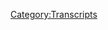{{DEFAULTSORT:
    #_TRANSCRIPT_0715:Trial Recap, Part 2
}}{{Transcript
    | title         = [[715: Trial Recap, Part 2]]
    | caption       = [https://knowledgefight.libsyn.com/715-trial-recap-part-2 Listen to this episode on Libsyn]
    | episodeNumber = [[715: Trial Recap, Part 2|715]]
    | length        = 02:08:15
}}

{{MessageBox
    | header     = Warning: Bot Generated Content
    | text       = This transcript was automatically generated by transcription software and likely contains many mistakes and misattributions. Please check the audio for definitive quotes, attribution, and context.
    | image      = N3yvass4myg91.webp
    | imagewidth = 50px
    | id         = warning
}}

{{TranscriptBlock
    | name      = Alex Jones
    | timestamp = 00:00:04.000
    | text      = Red Alert. Red Alert running red alert. Knowledge five days Dan and Jordan is a wedding knowledge party.com It's time to pray.
}}

{{TranscriptBlock
    | name      = Unknown Speaker
    | timestamp = 00:00:21.000
    | text      = I have great respect for knowledge,
}}

{{TranscriptBlock
    | name      = Alex Jones
    | timestamp = 00:00:24.000
    | text      = knowledge. I'm sick of them posing as if they're the good guys. Xiang Ji or the bad guy knowledge. Dan and Jordan knowledge fight need money? Andy and Sandy you're stopping Andy and Cam handy in Kansas. And Kansas, you're on the airplane for a huge fan. I love your word, knowledge by knowledge fight.com.
}}

{{TranscriptBlock
    | name      = Dan
    | timestamp = 00:00:59.000
    | text      = Hey, everybody, welcome back knowledge, right. I'm Dan. I'm Jordan. We're a couple dudes sit around worship at the altar of saline and talk a little bit about Alex Jones. Oh, and Dr. Dan Norton. Dan, Jordanne quick question for you. So it's a great spot today, my bright spot today, Jordan, we are recording this late due to some logistics. Ooh. And so I can say that my bright spot is that we just got done recording the majority report. I guess it was live as well. Yeah. But yeah, it's I didn't get a chance to say some gushy things that I might have wanted to hear. But the that show was very important. I think early on, during during the show, a lot of people asked me like, how do you stay sane, right, listening to all this Alex and one of the things that was really critical for me was, there is a groundedness to reality in a lot of the interviews that Sam and the CO hosts do with people are surrounding like, you know, some political things and policy issues. And I found that to be very comforting in the same way that like, I don't know, my parents listening to and watching like the MacNeil Lehrer our show it was a kid. Well, it's
}}

{{TranscriptBlock
    | name      = Jordan
    | timestamp = 00:02:08.000
    | text      = granular. Yes, that's what you're you like, it's random. And it's real. Yes,
}}

{{TranscriptBlock
    | name      = Dan
    | timestamp = 00:02:13.000
    | text      = talking about real stuff, as opposed to so much of what Infowars is, right? And then the entertainment value of just like Sam and Andy Kindler breaking down. Dennis Miller shit doesn't get better than that. And so, you know, when we started the show, that was something that was really helpful in terms of keeping me on on the level and the notion of being able to be on the show and just crazy. Yeah, yeah. So that I mean, I think that this sneak week has been really bizarre. Yeah. And no disrespect to CNN or Brian Stelter. Like, there isn't that doesn't compare now being on being on to Sam, and the majority report was like, yeah, something not not bucket. listi. But you know, it's something that I'm thrilled about. Yeah. That's big. Anyway, what's your red spot?
}}

{{TranscriptBlock
    | name      = Jordan
    | timestamp = 00:03:04.000
    | text      = My bright spot is first off, obviously that too, but second, my mother's in law. were great.
}}

{{TranscriptBlock
    | name      = Dan
    | timestamp = 00:03:12.000
    | text      = So shout out DJ anarchy.
}}

{{TranscriptBlock
    | name      = Jordan
    | timestamp = 00:03:13.000
    | text      = Yeah. Oh, my God. Yes. Shout out to DJ datakey by a million Jesus Christ. I just want to interrupt you. I feel like we say nice things about him all the time. And never enough. Never enough. Yeah, no, they invited their daughter to go to Ireland with them. And then I married her so they have to take me now too. So I am going to Ireland tomorrow. You'll be hearing ice. Yeah.
}}

{{TranscriptBlock
    | name      = Dan
    | timestamp = 00:03:36.000
    | text      = The Lucky Charms there is like It tastes better. It's it's
}}

{{TranscriptBlock
    | name      = Jordan
    | timestamp = 00:03:39.000
    | text      = a lot like Guinness. You know, it's a lot like Shiva, you know, wine in Paris, the Lucky Charms in Ireland. You just don't get them anywhere else.
}}

{{TranscriptBlock
    | name      = Dan
    | timestamp = 00:03:48.000
    | text      = I was trying to think of something that I would like you to bring me back. Yeah. And I don't know that I just think of like, more racist things. No, like, I was thinking about what I would want. I would want to go someplace that has like the peat moss. Oh, yeah. Lay on it. Yeah. And I don't think you can really bring that back. nor would it be worth it. I think it's illegal for me to bring that back. It might be useful to declare it. Yeah.
}}

{{TranscriptBlock
    | name      = Jordan
    | timestamp = 00:04:14.000
    | text      = It'd be an odd thing to declare, yeah,
}}

{{TranscriptBlock
    | name      = Dan
    | timestamp = 00:04:16.000
    | text      = I don't drink that much these days. So shortness or whiskey would not really nah, not not the thing. I'll come up with something. I'll text you. I'll come up with something. Okay. And then I'll text you something, something probably very thoughtful. I hope you have a great trip. And that leads us to I haven't really fully decided exactly how we're going to play it yet. Exactly. Right. You're going to be gone right for the next week. And so our ability to record any episodes is going to be gone. Basically reduced to Right. Right. And so I guess if there's a giant emergency, we could like Skype in the middle of hallways. Oh, that is a possibility. And I don't like taking time off so there's a decent chance I'll come up with something to do right I temper your expectations after sneak week, there may be a creeping away. Well,
}}

{{TranscriptBlock
    | name      = Jordan
    | timestamp = 00:05:06.000
    | text      = I mean, the truth is, you need at least some break. And the only way to enforce that is to leave the country you have left the country doesn't doesn't work, but maybe you take a day or two.
}}

{{TranscriptBlock
    | name      = Dan
    | timestamp = 00:05:21.000
    | text      = But yeah, there may be one episode next week, there might actually be none. But we're not entirely sure we will. We will see what happens. Yeah,
}}

{{TranscriptBlock
    | name      = Jordan
    | timestamp = 00:05:29.000
    | text      = I mean, there's no way that we put out you know, like 12 hours of content in the past seven days that people need time to
}}

{{TranscriptBlock
    | name      = Dan
    | timestamp = 00:05:39.000
    | text      = catch up on. You picked a good time to go like there's nothing happening. Yep. So today, we're going to be finishing up the trial recap coverage. Yes. And so what that's going to be is talking about Alex's show on Friday, which is the day when later in the day, the punitive damages would be announced. Right. And then bit of the afternoon, and a special report Alex put out on Saturday, discussing the punitive damages. Gotcha. And because you're gonna be gone, I mean, it might be might have to wait a week to find out what he said about the rings. How under attack we are and how the FBI has got to go, oh, the don't attack the FBI guys.
}}

{{TranscriptBlock
    | name      = Jordan
    | timestamp = 00:06:26.000
    | text      = It wasn't me.
}}

{{TranscriptBlock
    | name      = Dan
    | timestamp = 00:06:27.000
    | text      = Anyway. We'll get down to business on this. But before we do, Jordan, let's say hello to some new wall. Oh, that's great idea. So first, Steve, thank you so much. You are now policy walk.
}}

{{TranscriptBlock
    | name      = Alex Jones
    | timestamp = 00:06:36.000
    | text      = I'm a policy wonk.
}}

{{TranscriptBlock
    | name      = Jordan
    | timestamp = 00:06:37.000
    | text      = Thank you very much.
}}

{{TranscriptBlock
    | name      = Dan
    | timestamp = 00:06:38.000
    | text      = Next, I like my mind with lettuce and tomato, Heinz 57. And French fried potatoes. Thank you so much, boo. You're now a policy walk.
}}

{{TranscriptBlock
    | name      = Alex Jones
    | timestamp = 00:06:47.000
    | text      = I'm a policy wonk.
}}

{{TranscriptBlock
    | name      = Jordan
    | timestamp = 00:06:49.000
    | text      = Thank you very much.
}}

{{TranscriptBlock
    | name      = Dan
    | timestamp = 00:06:50.000
    | text      = Next drink every time Jordan says Right, right. Right. And alcohol poisoning. Thank you so much. Now policy walk.
}}

{{TranscriptBlock
    | name      = Alex Jones
    | timestamp = 00:06:56.000
    | text      = I'm a policy wonk.
}}

{{TranscriptBlock
    | name      = Jordan
    | timestamp = 00:06:57.000
    | text      = Thank you very much.
}}

{{TranscriptBlock
    | name      = Dan
    | timestamp = 00:06:58.000
    | text      = Next fuck the horse that gave me a little break in my arm. Thank you so much. We're now policy walk.
}}

{{TranscriptBlock
    | name      = Alex Jones
    | timestamp = 00:07:04.000
    | text      = I'm a policy wonk. Thank
}}

{{TranscriptBlock
    | name      = Dan
    | timestamp = 00:07:05.000
    | text      = you very much. Next the other Patty, not the patty. The other one. Thank you so much for now. ballsy walk.
}}

{{TranscriptBlock
    | name      = Alex Jones
    | timestamp = 00:07:11.000
    | text      = I'm a policy wonk.
}}

{{TranscriptBlock
    | name      = Dan
    | timestamp = 00:07:12.000
    | text      = Thank you very much. Next mic knowledge fight is cathartic for depression but not as much as ut nuclear reactor aren't. Thank you so much for now policy walk.
}}

{{TranscriptBlock
    | name      = Alex Jones
    | timestamp = 00:07:21.000
    | text      = I'm a policy wonk. Thank
}}

{{TranscriptBlock
    | name      = Jordan
    | timestamp = 00:07:22.000
    | text      = you very much.
}}

{{TranscriptBlock
    | name      = Dan
    | timestamp = 00:07:23.000
    | text      = Next Johnny, this is your dad you got to start listening to knowledge fight now walk the dog and do your schoolwork that goes on to policy. And we have something very exciting this weekend and we wanted to wish a very heartfelt congratulations to a couple who are getting married. MP and Mr. MP getting tie in the old knots. And we want to wish you nothing but years and years as many as you've got left of happiness. I'm not good at these things.
}}

{{TranscriptBlock
    | name      = Jordan
    | timestamp = 00:07:56.000
    | text      = May all your summers be as dreamy and creamy as the dreamy creamy Sumit you're
}}

{{TranscriptBlock
    | name      = Dan
    | timestamp = 00:08:00.000
    | text      = practicing for Ireland.
}}

{{TranscriptBlock
    | name      = Jordan
    | timestamp = 00:08:03.000
    | text      = That's done man.
}}

{{TranscriptBlock
    | name      = Dan
    | timestamp = 00:08:04.000
    | text      = Well done. From what I understand. MP is a mod on one of the discord Oh, okay. And there may be some long because at the wedding. So that is very exciting. That is exciting. And in honor that we would like to declare your wedding a raptor princess.
}}

{{TranscriptBlock
    | name      = Alex Jones
    | timestamp = 00:08:23.000
    | text      = I'm a policy wonk donkey man and telling you brilliant barbecue yo ass. It's over for humanity, your beautiful soul. They're coming for your balls. Well, I piss all over your God. Very few people crab in the pool unless their babies a piss all over the state.
}}

{{TranscriptBlock
    | name      = Larry Klayman
    | timestamp = 00:08:40.000
    | text      = Make it a practice of calling people pieces of garbage?
}}

{{TranscriptBlock
    | name      = Roger Stone
    | timestamp = 00:08:42.000
    | text      = When they are.
}}

{{TranscriptBlock
    | name      = Lionel
    | timestamp = 00:08:43.000
    | text      = Comment! as you see fit!
}}

{{TranscriptBlock
    | name      = Dan
    | timestamp = 00:08:46.000
    | text      = Congratulations, congrats. So Jordan, like I said, we're gonna get into this. In part one of the series, which you put out earlier, we looked at Alex's testimony from the Sandy Hook trial and he reviewed his response to the announcement of the compensatory damages which ended up being a little over $4 million. That took us to Thursday afternoon and the next day the trial entered the punitive phase which ended before we entered the weekend. On this episode, we're gonna pick up where we left off in tune into Alex's show the morning of that Friday, August 5, and track the response is the reality of the punitive damages sets in and he has to wrestle with a very large weight that he is now carrying, both in terms of financial consequences, as well as the potential fallout from his texts being accidentally turned over to opposing counsel and what that could mean for his future.
}}

{{TranscriptBlock
    | name      = Clay Clark
    | timestamp = 00:09:35.000
    | text      = Not good. Well,
}}

{{TranscriptBlock
    | name      = Dan
    | timestamp = 00:09:37.000
    | text      = I mean, his future if you're approaching it from this, like a reality Yeah, yeah. But if you're approaching it from Alex land, here is how we start the show. No,
}}

{{TranscriptBlock
    | name      = Alex Jones
    | timestamp = 00:09:46.000
    | text      = it's Friday, August 5 2022. I'm Alex Jones. Live in studio. Strap yourselves in
}}

{{TranscriptBlock
    | name      = Mark Bankston
    | timestamp = 00:10:01.000
    | text      = One of the things you've been talking about on your show is your allegation that government officials are aiding in pedophilia, child trafficking in the agreement of children.
}}

{{TranscriptBlock
    | name      = Alex Jones
    | timestamp = 00:10:14.000
    | text      = With Jeffrey Epstein
}}

{{TranscriptBlock
    | name      = Jordan
    | timestamp = 00:10:20.000
    | text      = No, no, no, no, no, no, no, no, no, no, no, no, no. Oh my god is ridiculous.
}}

{{TranscriptBlock
    | name      = Mark Bankston
    | timestamp = 00:10:31.000
    | text      = Your allegation that government officials that's your dog, eating in pedophilia, child trafficking and agreement of children.
}}

{{TranscriptBlock
    | name      = Alex Jones
    | timestamp = 00:10:43.000
    | text      = You may like what Jeffrey Epstein did
}}

{{TranscriptBlock
    | name      = Jordan
    | timestamp = 00:10:48.000
    | text      = wait, we're doing it twice. Same one.
}}

{{TranscriptBlock
    | name      = Alex Jones
    | timestamp = 00:10:54.000
    | text      = Love the great meme makers out. Great job. Love you all.
}}

{{TranscriptBlock
    | name      = Dan
    | timestamp = 00:10:58.000
    | text      = Love it. So this clip that Alex is playing is cut to make it seem like Alex is dropping a truth bomb on the court. But if you listen to the larger clip or really just Mark's response, it doesn't actually feel that way. In reality,
}}

{{TranscriptBlock
    | name      = Mark Bankston
    | timestamp = 00:11:10.000
    | text      = is your allegation that government officials are aiding in pedophilia, child trafficking and the grooming of children. All right.
}}

{{TranscriptBlock
    | name      = Alex Jones
    | timestamp = 00:11:21.000
    | text      = Well, you mean like what Jeffrey Epstein did with the Clintons?
}}

{{TranscriptBlock
    | name      = Jordan
    | timestamp = 00:11:24.000
    | text      = Sure if that's a yes. Is that a yes? Yes. Oh, sure.
}}

{{TranscriptBlock
    | name      = Dan
    | timestamp = 00:11:30.000
    | text      = No one cared that Alex brought up Epstein. It wasn't a mic drop moment. And honestly, it wasn't even meaningful in the context of the question. Mark just says, Yeah, sure. That was a question about Alex making accusations about the judge in this case being involved in pedophilia and child trafficking, which is conveniently not included in the memes that Alex is playing, because it wouldn't support the fun truth telling thing that they were hoping to convey with the memes. In the real world. This question was part of a setup for a trap that Alex walked himself into, which helped impeach him as a credible witness in the trial. Alex is a painfully unserious person. And this should be a great example of that. What you said isn't threatening to anyone, it evoked more rolled eyes than anything else in the courtroom. And it was part of a line of questioning that was pretty effective in demonstrating that Alex was not at all a good faith participant in the trial, and that his testimony was not something the jury should be taking at face value. But it has the appearance of being something that owns the LIBS or something. So people made memes and Alex decides to start his show with it, because that's great.
}}

{{TranscriptBlock
    | name      = Jordan
    | timestamp = 00:12:30.000
    | text      = Yeah, that's, that's sad. I would want at least more than one clip of a different, you know, like, you got,
}}

{{TranscriptBlock
    | name      = Dan
    | timestamp = 00:12:41.000
    | text      = there wasn't much. Yeah, go for it. Yeah, exactly.
}}

{{TranscriptBlock
    | name      = Jordan
    | timestamp = 00:12:44.000
    | text      = And if you've only got the one clip, that's more sad than if you, you know,
}}

{{TranscriptBlock
    | name      = Dan
    | timestamp = 00:12:48.000
    | text      = well, how are you gonna make memes out of Alex like coughing a bunch and like, Oh, you got my phone?
}}

{{TranscriptBlock
    | name      = Jordan
    | timestamp = 00:12:55.000
    | text      = That would be that would be more fun. I would like that. Oh, you got my text, didn't you? How about that?
}}

{{TranscriptBlock
    | name      = Dan
    | timestamp = 00:12:59.000
    | text      = Well, it's harder to play that boxing commentary after that, because then the message is that Alex is gonna get knocked out. And it's difficult to convey that it's difficult. Now, one thing I will say is that this episode, involved a bit more news than I expected. Interesting. But, I mean, there's plenty of navel gazing to go around naturally, but there are some headlines that Alex covers and some of them are a little bit fun.
}}

{{TranscriptBlock
    | name      = Alex Jones
    | timestamp = 00:13:28.000
    | text      = Okay, we have the official announcements happening everywhere of shutting off the economy, and that cannibalism will now be good. New York Times and Washington Post are Spiegel they are officially saying what I told you two years ago that we start saying the cannibalism is good. Cannibalism is good.
}}

{{TranscriptBlock
    | name      = Jordan
    | timestamp = 00:13:48.000
    | text      = Alright, it's about time. And I have been waiting, I have been waiting for someone to say cannibalism is good.
}}

{{TranscriptBlock
    | name      = Dan
    | timestamp = 00:13:53.000
    | text      = So this is just Alex playing fun games with headlines to create the perception that we're on the path to eating each other, which doesn't really make sense. I thought Klaus Schwab wanted us to eat bugs. But now we're supposed to eat each other. This is dumb. In the past, we've discussed why cannibalism is inefficient as a diet and all but the most extreme circumstances the calories expended to kill a person and eat them would likely not be worth what you get from it, you know? Yeah. And so there's a whole other bunch of issues even leaving like societal taboos aside, it's not a good it's not it's not a good plan.
}}

{{TranscriptBlock
    | name      = Jordan
    | timestamp = 00:14:27.000
    | text      = I mean, it's not called the most delicious game we're called the most dangerous game, right?
}}

{{TranscriptBlock
    | name      = Dan
    | timestamp = 00:14:32.000
    | text      = And that means it's challenge. What's going on is that the show Yellow Jackets is really popular, and that show that involves a girls soccer team who are on a plane that crashes into the wilderness in Canada. Yeah, they have to survive for a long time, and apparently cannibalism is involved in the pilot episode.
}}

{{TranscriptBlock
    | name      = Jordan
    | timestamp = 00:14:47.000
    | text      = It's a really good show. I
}}

{{TranscriptBlock
    | name      = Dan
    | timestamp = 00:14:48.000
    | text      = watched it. It's kind of like alive but not really like it at all. The crash in the show happens in 1996, and the show includes tracking the girls who survived in their current lives and 2021 and it's very heavily implied that they're resorting to cannibalism wasn't entirely based on a need to eat human flesh to survive. Oh, no, there's there's weird stuff going on. You've watched it. I'll admit that I haven't. But from the reviews and breakdowns I've read it seems like it has a little bit of supernatural nonsense and the Lord of the Flies kind of vibe. And yeah, I would try to discuss the plot more, but that would involve spoilers and honestly from reading it explained, I have no idea what's going on with that show. And I you don't either.
}}

{{TranscriptBlock
    | name      = Jordan
    | timestamp = 00:15:26.000
    | text      = It's kind of it's one of those shows where it's like, what if we imply everything and then we'll get a second season? And we'll we'll fuck it up then right now.
}}

{{TranscriptBlock
    | name      = Dan
    | timestamp = 00:15:35.000
    | text      = I think I think it seems like one of those shows that if I hadn't gone along for the entire ride have lost. Yeah, and then also flash forward. Yet many other shows. Maybe I would jump in totally. But
}}

{{TranscriptBlock
    | name      = Jordan
    | timestamp = 00:15:47.000
    | text      = I'll wait. See, I didn't see last I didn't see all these things. So I'm fine with it for now and been burned, you know, next season is gonna be garbage. And they're gonna be like, we're gonna explain things and there'll be midichlorians involved, so Well,
}}

{{TranscriptBlock
    | name      = Dan
    | timestamp = 00:15:59.000
    | text      = maybe not you never know. Anyway, in the wake of that shows massive success. It was released on DVD in mid July. So there's renewed conversation about it, including discussion of the coming second season and the cannibalism scene in the first episode. That apparently wasn't even explained by the season finale. People are talking about this show that they're enjoying. So the New York Times published an op ed about a couple of pieces of cannibalism related creative works that have come out recently, seemingly building on the premise that cannibalism is a hot topic in fiction these days. Naturally, the right wing went batshit over this and graded the entire news cycle based on the nonsense idea that the times was trying to tell people that cannibalism is actually really cool. And maybe they usually people. Alex is a shallow thinker and a shallower reader, so he's not read this Op Ed and I wouldn't be surprised if he didn't even read the full text of the breathy breathlessly outraged response articles that were written about it. But if he had read the original thing, he would have read this part towards the end. Quote, according to miss summers, cannibalism is always symbolic. For her novels protagonist eating human flesh can be seen as a way of holding on to a relationship that ended for Miss summers herself. The plot of a certain hunger can't be uncoupled from quote my own personal experiences with disordered eating, with the tamping down of feminine appetites, the way the media chews up and spits out writers bougie consumption and bougie lady consumption, she said, more generally, Midsummers thinks that the recent spate of cannibalistic blots could be commentaries on capitalism, quote, cannibalism is about consumption, and it's about burning up from the inside in order to exist. Burnout is essentially over consuming yourself your own energies, your own will to survive your sleep schedule, your eating schedule your body. The article is a thoughtful examination of some of the social commentaries that are possibly being made by themes of cannibalism that are being expressed in a very limited set of pieces of media, including a very popular recent series. But of course, for people like Alex, it's secretly The Times telling everyone that eating people is trendy now. This is idiotic kid shit. That's like, but it's fun. Yeah, like, at least at least it's something
}}

{{TranscriptBlock
    | name      = Jordan
    | timestamp = 00:18:14.000
    | text      = I mean, here's, here's the thing for me. I'm trying to imagine what the real world would look like, if a positive cannibalism article was released, you know, like, what would the beyond right wing freak out? Right? Like, we all live in a world where suddenly the New York Times is like, hey, guess what, we talked to this scientist? And he's like, actually, we're super nutritious. When we die, you should eat your grandparents in front of them. You know, like, what would that look like?
}}

{{TranscriptBlock
    | name      = Dan
    | timestamp = 00:18:41.000
    | text      = I definitely get the, you know, the conversation surrounding Hey, a lot of the world does eat insects. And that's not something that is weird to everybody. Right? It's a cultural thing, right? There are a very efficient
}}

{{TranscriptBlock
    | name      = Jordan
    | timestamp = 00:18:59.000
    | text      = source of nutrition, protein that can be re bred a million times, right. Yeah,
}}

{{TranscriptBlock
    | name      = Dan
    | timestamp = 00:19:04.000
    | text      = I understand that conversation. That conversation would never happen as it relates to human flesh
}}

{{TranscriptBlock
    | name      = Jordan
    | timestamp = 00:19:11.000
    | text      = couldn't just simply couldn't, you would put a name on it, you would be like, you would be like, oh, yeah, so yesterday, we had Grandpa Joe, and then everybody would have to stop for a second. The uncle
}}

{{TranscriptBlock
    | name      = Dan
    | timestamp = 00:19:23.000
    | text      = that themselves the only way it would exist in like any kind of publication would be in some kind of a Swiftian satire kind of Yeah, it would have to be but yeah, it is. It is funny, too. Looks like I do appreciate that because it does feel more normal. Yeah, like to be like that.
}}

{{TranscriptBlock
    | name      = Jordan
    | timestamp = 00:19:45.000
    | text      = Yeah, that does feel natural. Yeah.
}}

{{TranscriptBlock
    | name      = Dan
    | timestamp = 00:19:48.000
    | text      = Having been on such a long like, I'm a victim, right? It is kind of nice to have a little bit of something else. Even if it is entirely stupid.
}}

{{TranscriptBlock
    | name      = Jordan
    | timestamp = 00:19:58.000
    | text      = I will accept that. That was a breath of fresh air in a certain sense. Yeah, it's still rancid, but it was fresher than previous. Yeah.
}}

{{TranscriptBlock
    | name      = Dan
    | timestamp = 00:20:06.000
    | text      = So there's some other news down in Florida. So things are going up. But this is before the show aid on our blog, so don't get too excited. Okay, we're gonna
}}

{{TranscriptBlock
    | name      = Alex Jones
    | timestamp = 00:20:15.000
    | text      = hit that we're gonna hit the huge developments, with DeSantis leading the charge firing and then having the police go to the offices of Soros operatives inside the government. So they can't destroy any evidence of them criminally taking orders from that big guy.
}}

{{TranscriptBlock
    | name      = Dan
    | timestamp = 00:20:31.000
    | text      = Oh, so that means it before at Mar a Lago got raided. So this kind of idea is pretty good. Right? There's a good thing. Yeah. Yeah. So government figures, high speaking rate, and it's quick, it's pretty cool. want
}}

{{TranscriptBlock
    | name      = Jordan
    | timestamp = 00:20:40.000
    | text      = them to do that? Because they're corrupt. But
}}

{{TranscriptBlock
    | name      = Dan
    | timestamp = 00:20:43.000
    | text      = so this is about DeSantis. Firing the Hillsborough state Attorney, Andrew Warren, because he refused to prosecute cases regarding trans people and reproductive health care cases. Right. The reason this is a big deal and a clear abuse of power is that the state attorney isn't elected office who can't do it. And yeah, so I think, you know, you can you could, there are processes to remove the person from office, the governor, just sort of dismissing a person. It's a little bit it's a little bit dicey.
}}

{{TranscriptBlock
    | name      = Jordan
    | timestamp = 00:21:12.000
    | text      = Yeah. I mean, you know, it's probably bad if a governor is willing to just risk being a fascist and see if it plays pays off. You know, like, that's a bad sign is when the governor is like, you know what, fuck it. I bet there's a 5050 shot this one works, because I think that he really doesn't make
}}

{{TranscriptBlock
    | name      = Dan
    | timestamp = 00:21:31.000
    | text      = that boot. This person that voted him. Yeah, maybe it works. Maybe
}}

{{TranscriptBlock
    | name      = Jordan
    | timestamp = 00:21:35.000
    | text      = it doesn't. And if it works, guess what? I'm dictator. now. I own Florida.
}}

{{TranscriptBlock
    | name      = Dan
    | timestamp = 00:21:39.000
    | text      = If it works, it opens up a lot of doors. It opens up a lot of doors. Yeah. So Alex is not going to be hosting the show the whole time today.
}}

{{TranscriptBlock
    | name      = Alex Jones
    | timestamp = 00:21:49.000
    | text      = And then Mike Adams in studio always amazing. Wow. Coming up in the second hour, and he's going to also have some big guest on with him. Because I've got to go back down to this kangaroo court. The rest of it. I'll be here for about an hour and 15 minutes. And I'll be back this evening, as it did last night shooting special reports and going on the war room with Owen Shroyer three to 6pm I should be in there during the last hour
}}

{{TranscriptBlock
    | name      = Dan
    | timestamp = 00:22:14.000
    | text      = today. Yeah, so Mike Adams is gonna come fill in and I'll tell you what, I skipped it. Yeah. Not listen to the health Ranger. Nope,
}}

{{TranscriptBlock
    | name      = Jordan
    | timestamp = 00:22:22.000
    | text      = don't care. Nope. His throat sounds a lot better. I'm glad he's feeling better. Yeah, he's 18. Does he like his throat sounds so much better.
}}

{{TranscriptBlock
    | name      = Dan
    | timestamp = 00:22:33.000
    | text      = Like he says he has a cough button and all that and I know that he does, but still come on the booth. protracted. Oh, actually, we're gonna get to it. Yeah, we're, we have an excuse for why it was so bad. Okay.
}}

{{TranscriptBlock
    | name      = Jordan
    | timestamp = 00:22:47.000
    | text      = And it's good, because there was some bad that was bad acting as excuses.
}}

{{TranscriptBlock
    | name      = Dan
    | timestamp = 00:22:52.000
    | text      = pretty okay. All right. Listen. So there is, like I said, there is still some navel gazing, there's still some talking about his own victimhood. And it involves Alex actually accusing the judge of criminal behavior.
}}

{{TranscriptBlock
    | name      = Alex Jones
    | timestamp = 00:23:05.000
    | text      = And you're not going to believe what the judge is doing publicly. She's not even hiding it. And I believe it's criminal. I believe it's criminal. But again, this county is run by sorrow. So they're allowed to commit crimes. We can't even be good people. We'll be right back. Stay with us.
}}

{{TranscriptBlock
    | name      = Dan
    | timestamp = 00:23:20.000
    | text      = Yeah. So the judge is committing crimes.
}}

{{TranscriptBlock
    | name      = Jordan
    | timestamp = 00:23:23.000
    | text      = In a larger sense. He did speak a real truth, which is that we can't even be good people.
}}

{{TranscriptBlock
    | name      = Dan
    | timestamp = 00:23:30.000
    | text      = Hmm, like, well, can is it you know, you got to parse that. Right is unable to be a good person. So I said, But, but what he's arguing is he's not being allowed to be a person, but
}}

{{TranscriptBlock
    | name      = Jordan
    | timestamp = 00:23:43.000
    | text      = if you remove the parts where he's lying, then he's telling the truth.
}}

{{TranscriptBlock
    | name      = Dan
    | timestamp = 00:23:47.000
    | text      = That's a fair point. Yes. So Alex really wants to get into this DeSantis kicking out this state Attorney story. So he even needs to bring in a buddy to ride sidecar with him. The great work
}}

{{TranscriptBlock
    | name      = Alex Jones
    | timestamp = 00:23:59.000
    | text      = DeSantis is doing. Literally firing these deep state Soros operatives that violate their oath of office and having the state police go to their offices, make sure they don't destroy any evidence of what they've been up to. That he's got them under investigation. The Santas just gets better and better, because he's actually going after the deep state. Trump never really did that. But the Santas is doing it Trump thought the deep state Trump did a lot of things executively but never actually took Soros on head on. So we're got a special guests pastor Rodney Howard Browne popping in at the bottom of the hour. This prosecutor is the one that had him arrested. Now he's been fired by the governor show, Rodney Howard Browne just gonna pop in for a segment or so.
}}

{{TranscriptBlock
    | name      = Dan
    | timestamp = 00:24:44.000
    | text      = So in March 2020 Rodney Howard Browne defied public health guidance and held church services when large public gatherings were restricted. He was charged with some things like unlawful assembly, but ultimately those charges were dropped and he didn't really face any consequences. Very oppressed this guy Have fun. He's gonna come in and talk shit with Alex
}}

{{TranscriptBlock
    | name      = Jordan
    | timestamp = 00:25:03.000
    | text      = nightmare. You know, Trump is given them a taste of fascism. And based on Alex's current comments about a elected official, absolutely wrecking any and all power structures. I think they want more fascism.
}}

{{TranscriptBlock
    | name      = Dan
    | timestamp = 00:25:18.000
    | text      = Yeah, you could get some of those indications. There's clues. Yeah.
}}

{{TranscriptBlock
    | name      = Jordan
    | timestamp = 00:25:21.000
    | text      = I think that's picking up on here. Yep.
}}

{{TranscriptBlock
    | name      = Dan
    | timestamp = 00:25:25.000
    | text      = So Alex has lost the in the cumulative, or I'm sorry, the compensatory phase of the trial, a little over $4 million. And so here, he touches on that a little bit.
}}

{{TranscriptBlock
    | name      = Alex Jones
    | timestamp = 00:25:38.000
    | text      = Let me do this now. Because a lot of people are tuning in to the show, wanted to get my response to the $4.1 million judgment by an Austin jury yesterday, I shot a video last night. That's it, man that video where I lay out about five minutes my stance on it and where I stand but but I'll do that again. For by this tune in lives, and a lot of you are tuning in their new viewers wanted to get my view. But there's last night's announcement breaking exclusive, Alex Jones responds to 4.2 million Sandy Hook verdict 628,000 views want to go see it. It's a very important video. So but let me just briefly chronicle what's been happening in the last week and a half. Now almost two weeks, as of today, in this kangaroo court, and how to model for the rest of the country and the world. And then how George Soros, and the operatives are literally coordinating and running this.
}}

{{TranscriptBlock
    | name      = Dan
    | timestamp = 00:26:38.000
    | text      = Oh, man. That's quite a scoop.
}}

{{TranscriptBlock
    | name      = Jordan
    | timestamp = 00:26:41.000
    | text      = I would not have said that. I wouldn't have said that. Why not? That's just me. You know, I'm because and here's why I wouldn't have said it. Right. You're not fun. Right in and it's more it's not so much the Jerry now or the judge. It's more the sanctions that are coming.
}}

{{TranscriptBlock
    | name      = Dan
    | timestamp = 00:26:59.000
    | text      = Sure. And do you really mitigate though, but also, like you're really casting your bet on the other trials aren't going to happen if you're Alex, because some of this post trial behavior, I could easily see it being introduced as like, look, he's no way that he behaved. How
}}

{{TranscriptBlock
    | name      = Jordan
    | timestamp = 00:27:19.000
    | text      = do you not simply I mean, in another punitive hearing, how do you not go okay, we did one punitive hearing. And this was supposed to get him to stop doing this. So here's what he said. Hours later,
}}

{{TranscriptBlock
    | name      = Dan
    | timestamp = 00:27:31.000
    | text      = he decided that he was going to imply that he will not be kept away from the Sandy Hook families, then accused the judge of criminal behavior,
}}

{{TranscriptBlock
    | name      = Jordan
    | timestamp = 00:27:40.000
    | text      = punitive damages doesn't even begin to describe what needs happening.
}}

{{TranscriptBlock
    | name      = Dan
    | timestamp = 00:27:44.000
    | text      = So the media in on it. And of course, sorrows, operatives, unnamed, right. But definitely in on, of course,
}}

{{TranscriptBlock
    | name      = Alex Jones
    | timestamp = 00:27:53.000
    | text      = the corporate media that's in the courtroom are all coordinating, who judges coordinating with the media. The judge is altering the record of the trial, in my view, and I'll explain that in a moment. By recording it. She didn't just say I'm guilty and tell the jury are the 20 times I'm guilty, and that they had to find me guilty. You're not allowed to find the medicine. I found him guilty. She said she barred us she barred us from being able to respond in the punitive damages phase to our net worth now we turned over to them an accurate net worth and Christina faulted us. I spent days up here with lawyers, they got all the numbers, looked at my personal money, everything gave them a complete list under court order, did they and I knew it was all rigged but I wanted to show the world is and then instead they barred us from argument or calling any witnesses we can only cross examine their expert, who literally is some dandruff covered. guy looks like he has a gray wig on. Sure stumbles around he has a name like Thurston Howell the seventh or something I'm not joking. He has like five names. Nibble Snapple of the Gribble pivotal. I mean, he was great to find his name in the news.
}}

{{TranscriptBlock
    | name      = Dan
    | timestamp = 00:29:15.000
    | text      = Yep, that is my new alias. Yeah.
}}

{{TranscriptBlock
    | name      = Jordan
    | timestamp = 00:29:16.000
    | text      = Well. The Gribble? I can't argue with that. That's a good one.
}}

{{TranscriptBlock
    | name      = Dan
    | timestamp = 00:29:23.000
    | text      = His name is Bernard Pedigo. Yeah.
}}

{{TranscriptBlock
    | name      = Jordan
    | timestamp = 00:29:27.000
    | text      = It's the PEDOT Gil part that makes you just think of it. It's a
}}

{{TranscriptBlock
    | name      = Dan
    | timestamp = 00:29:30.000
    | text      = snip of snap. A group of people.
}}

{{TranscriptBlock
    | name      = Jordan
    | timestamp = 00:29:32.000
    | text      = It sounds like that name is missing an Esquire after it though. Yeah, you know what I'm saying? You can hear a pet of it. Yeah, you can hear it,
}}

{{TranscriptBlock
    | name      = Dan
    | timestamp = 00:29:40.000
    | text      = but isn't Esquire for lawyers? Something like that? No, it shouldn't rain all be the rain all Esquire?
}}

{{TranscriptBlock
    | name      = Jordan
    | timestamp = 00:29:46.000
    | text      = Yeah, but he wouldn't be in Esquire group. It's a great group of people. Fabulous. Oh, do you mean the Brooklyn Gribble pebbles.
}}

{{TranscriptBlock
    | name      = Dan
    | timestamp = 00:29:56.000
    | text      = I am Dan Smith. The Gribble Damn, that's good, bad, good stuff,
}}

{{TranscriptBlock
    | name      = Jordan
    | timestamp = 00:30:08.000
    | text      = Stratford upon Avon. And
}}

{{TranscriptBlock
    | name      = Dan
    | timestamp = 00:30:10.000
    | text      = it also distracts you from the nonsense that he was saying earlier in the clip where he's talking about the judge, falsifying the record, or whatever. And so I was I was kind of interested to hear what that meant. And here's what he was talking about.
}}

{{TranscriptBlock
    | name      = Alex Jones
    | timestamp = 00:30:25.000
    | text      = I was here yesterday, running around the office, trying to watch the verdict. And she was killing the stream every five minutes or so, because she said she would live streaming. But we kicked their butts so bad, even though we had our hands tied behind our backs, that should kill the stream during most of my testimony. So that law in crime can only put out edited clips of me where I go, Oh, that's a Perry Mason moment, except it's not. Those text messages all come from me on my phone. I gave it to all the lawyers, as I testified, and now you have it proving I told you the damn truth. And you guys used to act like you didn't have it, like, Oh, we got his phone, his phone was given to him. The most
}}

{{TranscriptBlock
    | name      = Dan
    | timestamp = 00:31:07.000
    | text      = generous explanation for this is that Alex is an idiot and doesn't understand that law and crimes YouTube channel posted the long form videos of the trial, and also publish shorter snippets of particularly exciting moments, like when his text messages were revealed. Alex doesn't deserve a generous interpretation. And the reality here is that he's just lying to make his audience think that the judge in this case, shut down the feed and only allowed these shorter clips to go out, which is nonsense. It's likely too late for it to matter. But I have to assume that this could constitute some kind of contempt of court type thing. Like he's literally accusing the judge of crimes.
}}

{{TranscriptBlock
    | name      = Jordan
    | timestamp = 00:31:40.000
    | text      = Yeah, I mean, they're, they're still have to work out the exact sanctions for both right now. And Alex, like that is still in the air. It's not like there. It's not like they, they wrote down a number and they handed it to Alex. And they were like, Okay, you can keep being a piece of shit. But you're also going to owe us this, you know, they're still doing that man.
}}

{{TranscriptBlock
    | name      = Dan
    | timestamp = 00:31:59.000
    | text      = I both watched a fair amount of the feed, and was there in person and I can say, with quite a bit of confidence that Alex was not kicking their ass so bad, even with his hands tied behind his back, that they would need to shut down the feed. Also, the law and crime feed is not the same thing as the courts feed. Yeah. Which Alex is intentionally confusing, and that's fun. Yes, it's meaningless. Yeah. But he does stress this quite a bit.
}}

{{TranscriptBlock
    | name      = Alex Jones
    | timestamp = 00:32:31.000
    | text      = So here's what I believe is illegal. If the judge is going to let something be televised, televised, real courts and they do have a pool camera that are or two cameras that aim at whoever speaking and when the judge speech. Instead, there's just dozens of cameras, but they're all pet media. And they all run the same script. And I'll put the same clips out basically. And the judge sits there while she controls the YouTube stream, turning it on and turning it off and turning it on and turning it off. She got a little brain. She just kills the stream. She's up there like a DJ running. So either you're gonna show people the trial or don't but I think it's illegal to claim someone's televised and then only let out certain parts of the trial but when something you don't watch happens, you kill the stream and then turn it back on the other side speaking. And then Bankston. Their main lawyer gets up the plaintiff's lawyer the ambulance chaser and goes Listen, Judge I want you to not kill the stream during this part because I'm gonna expose it law enforcement at once Jones's phone and you know, he's going down and it's January 6, and all this stuff. And none of that's even true. She's like, Okay, I'll keep it streaming. But when my lawyer talks, she turns it off. None of this happened.
}}

{{TranscriptBlock
    | name      = Jordan
    | timestamp = 00:33:40.000
    | text      = No, none of it. Not even a little bit.
}}

{{TranscriptBlock
    | name      = Dan
    | timestamp = 00:33:43.000
    | text      = This is wild like I mean, it is it's just a manufactured narrative of what happened.
}}

{{TranscriptBlock
    | name      = Jordan
    | timestamp = 00:33:49.000
    | text      = It is so convenient does it shouldn't it be too convenient now for even his listeners that everything that proves he's innocent is unable to be found,
}}

{{TranscriptBlock
    | name      = Dan
    | timestamp = 00:34:01.000
    | text      = but it's not? Of course not they're not going to go and look and find the feed like the the full like six hour videos on their
}}

{{TranscriptBlock
    | name      = Jordan
    | timestamp = 00:34:09.000
    | text      = lawn there. There's no way that you can I mean, even though
}}

{{TranscriptBlock
    | name      = Dan
    | timestamp = 00:34:14.000
    | text      = do you think I pulled the clips for our last actually, what did
}}

{{TranscriptBlock
    | name      = Jordan
    | timestamp = 00:34:17.000
    | text      = also what judge knows how to competently turn the stream on and off?
}}

{{TranscriptBlock
    | name      = Dan
    | timestamp = 00:34:22.000
    | text      = Alex's cough button? A little foot pedal? Yeah,
}}

{{TranscriptBlock
    | name      = Jordan
    | timestamp = 00:34:25.000
    | text      = no, I mean, his lawyer couldn't even figure out how to use a fucking eighth grade projector.
}}

{{TranscriptBlock
    | name      = Dan
    | timestamp = 00:34:31.000
    | text      = No, I think we talked or I think I have notes about this later to bring up but like the we were there in the courtroom and the law in crime. Their camera person was sitting next to us Yeah, through a lot of the time during the trial, and they would be fixing things sometimes. So there was like, problems that they had with their their streaming video. And like there was at least one occasion where I remember that they came in late Yeah. And so like there there was like that is separate entire feed from the zoom from the court as such there was
}}

{{TranscriptBlock
    | name      = Jordan
    | timestamp = 00:35:10.000
    | text      = there's literally a moment where the battery got down to like 3% because somebody had jostled their their cord and it had popped out like you don't know
}}

{{TranscriptBlock
    | name      = Dan
    | timestamp = 00:35:19.000
    | text      = this is this is just a boring defense for Alex but I think it's what he wants to go full on with it. Suppose I guess, is what you're talking about, you know, it is that dynamic of appealing to the unknown. It's like there's this other stuff somewhere that proves that I'm, I'm innocent, but you can never find you'll
}}

{{TranscriptBlock
    | name      = Jordan
    | timestamp = 00:35:37.000
    | text      = never be able to find it. And it's not because it doesn't exist. It's because this evil judge she's so evil.
}}

{{TranscriptBlock
    | name      = Dan
    | timestamp = 00:35:43.000
    | text      = So Alex, you know, certainly pissed off about being jammed up in this trial, but check he's got to get to the news.
}}

{{TranscriptBlock
    | name      = Alex Jones
    | timestamp = 00:35:51.000
    | text      = I promise you want to get into world news for the rest of this broadcast today. We got so many special guests in studio, but I got to finish up because they just gave me transcripts and tweets of what's going on down at the kangaroo courthouse. There were being railroaded in the in the second phase of the damages.
}}

{{TranscriptBlock
    | name      = Dan
    | timestamp = 00:36:10.000
    | text      = I guess we're not getting to the news. I guess we're gonna do this for longer Yeah. Anyway, at least it's kind of fun.
}}

{{TranscriptBlock
    | name      = Alex Jones
    | timestamp = 00:36:17.000
    | text      = I told you the guy that name like Thurston Howell the third, but they didn't say his two middle names. He said it on the stands. I was there this morning. It's Bernard would not panty girl because like would nod snin waterless Guba tamam Diaz petit gillinson? I mean, I couldn't believe when he said his name. Wilford
}}

{{TranscriptBlock
    | name      = Dan
    | timestamp = 00:36:36.000
    | text      = sniffle Snapple of the Gribble paper,
}}

{{TranscriptBlock
    | name      = Jordan
    | timestamp = 00:36:38.000
    | text      = he said cooter to Monty is
}}

{{TranscriptBlock
    | name      = Dan
    | timestamp = 00:36:42.000
    | text      = gonna go ahead and find your name. He says his name is Bernard Francis Pettingill, Jr.
}}

{{TranscriptBlock
    | name      = Jordan
    | timestamp = 00:36:49.000
    | text      = Don't remember Ghouta demandingness. So the group of people not even at Ozzie mandamus? No, none of it. I
}}

{{TranscriptBlock
    | name      = Dan
    | timestamp = 00:36:58.000
    | text      = can't stop saying that. It's so good Gribble pebble. Yep. So this is this is quite a conspiracy that Alex has got cooking here. And there are just, I mean, it's it's sprawling,
}}

{{TranscriptBlock
    | name      = Jordan
    | timestamp = 00:37:11.000
    | text      = are there a lot of players in the game now, so many, oh,
}}

{{TranscriptBlock
    | name      = Alex Jones
    | timestamp = 00:37:14.000
    | text      = the judge told all the news cameras. I've authorized all of you to be here. But no one else is allowed to film. And if you do, I'll have you arrested and stuff like that. She's on tape. And then whenever we speak, she cuts us off on YouTube. And then lets them speak. So they can then have the news crews edit down. And they're coordinating because they put out different camera shots, but down to the same sections. So somebody picks the time, they got these directors vector talking to all the cameras, and then they put out what they want. Here's an example. Everybody's told me about it on YouTube, you'll have 10 to one comments for me. And all of a sudden, they all get pushed down and deleted and a bunch of hateful comments get put at the top that'll have like five up votes, one with 1000 up votes is removed are pushed to the bottom. Let's take a
}}

{{TranscriptBlock
    | name      = Dan
    | timestamp = 00:38:05.000
    | text      = step back and try to forget that we're listening to a celebrity racist demagogue here and really listen to what they're saying. Anyone you knew was talking like this about how everyone was out to get them, you'd rightly understand that they aren't well, but for Alex just kind of his his shtick. He sounds like someone raving about black helicopters, because he's literally the same person who was raving about black helicopters 20 years ago. He's delusional. And he's found enough people to enable and reinforce his delusions that he's been able to make it profitable and insulate himself from any consequences of his actions. But this just sounds dumb. Alex is getting on his show to complain about how unfairly he's being treated, which is evidenced by a completely inaccurate description of how the livestreams are broadcast. Then he's heard from other people that there's a conspiracy about silencing supportive YouTube comments, which is just pathetic. Alex isn't even able to make this claim he has to say that other people have told him this is happening. He has literally no idea if this is real at all, but it feeds into his victimhood status. So not only is it real, it's also probably way worse than it seems. And it's being directed by the judge in coordination with Soros. On the live streams, commenting was disabled for obvious reasons. As far as the lawn crime videos are concerned, you can go to those and still see a ton of pro Alex comments, mostly in the live chat. It's silly to think that YouTube comments mean anything. A lot of them are bots. Many of them are people just trolling and there are plenty that just don't even make sense. It's really sad to see a 48 year old adult whining on his show, but how he's heard there aren't enough positive comments about him on some YouTube videos. So it must be a censorship conspiracy issue. It's nonsense. It's just pathetic.
}}

{{TranscriptBlock
    | name      = Jordan
    | timestamp = 00:39:48.000
    | text      = Yeah, I really thought we were done with allowing people to bitch about YouTube comments. I just thought that was done.
}}

{{TranscriptBlock
    | name      = Dan
    | timestamp = 00:39:54.000
    | text      = I'm done with allowing it to mean anything, right? I mean, but it was it speaks for volumes about you. If you're complaining about it, then it's been
}}

{{TranscriptBlock
    | name      = Jordan
    | timestamp = 00:40:03.000
    | text      = in movies from like 2015, where it's like, Hey, don't read the comments on the YouTubes. Or Everybody just knows that it's a horrible place. Right?
}}

{{TranscriptBlock
    | name      = Dan
    | timestamp = 00:40:12.000
    | text      = I think that there is still something of a conversation in terms of like abusive and directed abuse and harassment and stuff, that that does still exist with comments, and what have you guys trying to argue? Like, it just goes back to like the shadow banning stuff. It's like, oh, my tweets aren't getting enough likes, I must be hidden by the shadow ban. I must be too dangerous to the establishment or whatever. And this is just that.
}}

{{TranscriptBlock
    | name      = Jordan
    | timestamp = 00:40:36.000
    | text      = Yeah. The concept of maybe I'm uninteresting is just anathema. positive people. Yeah.
}}

{{TranscriptBlock
    | name      = Dan
    | timestamp = 00:40:42.000
    | text      = Because he's got Wilford Smith. How could he be born? So anyway? Yeah, the judge. This is a cover up, man. You gotta cover up. Yeah. And she's deeply involved. Okay.
}}

{{TranscriptBlock
    | name      = Alex Jones
    | timestamp = 00:40:55.000
    | text      = So the judge is in lifetime, manipulating what the world can see. So they can edit it to make me look bad. So I'm asking all the listeners, they don't want you to look at the last week and a half of the trial. They don't want you but there's, there's copies all over the internet. People are now figuring out she's doing this. But that so whenever asking, and everybody's going and finding it and going and finding what they weren't supposed to have. Because there were several other groups that are streaming that didn't completely coordinate. So copies are out there. If anybody
}}

{{TranscriptBlock
    | name      = Dan
    | timestamp = 00:41:26.000
    | text      = else was recording, they were committing a crime. And I don't think so. I mean, based on my experience of being there in the courtroom, I don't think that was happening for a couple of reasons. Yeah. There were only a few actual cameras. And you had people like the law and crime show, folks. You had the HBO documentary. Right. And you also had a fair amount of security in terms of like, bailiffs? Yeah. And, like sheriff's officers or whatever. court officers. Yeah. And if someone was recording, and they weren't, they didn't have permission. That would have been shut down. Yeah,
}}

{{TranscriptBlock
    | name      = Jordan
    | timestamp = 00:42:05.000
    | text      = almost instantly. I don't I couldn't stop myself from laughing a couple of times. And I got a visit.
}}

{{TranscriptBlock
    | name      = Dan
    | timestamp = 00:42:11.000
    | text      = Yeah. It's and you're, like, looking around the courtroom. There wasn't packed. There weren't a bunch of people there. There. I don't think there were people who were like bootlegging the training.
}}

{{TranscriptBlock
    | name      = Jordan
    | timestamp = 00:42:25.000
    | text      = I don't think even I mean, part of it is just, it really wouldn't have made sense to fit more cameras in there. No, it would have been pointless. It wasn't a big quarter. It wasn't that big. And there weren't that many people there. And I mean, I found a new Honda. Yeah. And I think they knew it would be interesting. And people would watch it. I don't think they thought it would be that big of a deal.
}}

{{TranscriptBlock
    | name      = Dan
    | timestamp = 00:42:45.000
    | text      = Well, the court zoom was airing the entire thing. The law and crime had a slightly better camera and they were streaming most of it. Yeah. With with some limitations of just their, their whatever was, whatever they were doing, and then the HBO camera, I think there were maybe two were least get better shots. Yeah, for the documentary. Yeah, it's I don't know. Anyway, I think Alex should have to face the judge and answer for this behavior on air. He's basically creating a large target on her by fabricating a conspiracy, that the video in the courtroom was being manipulated. And this is just completely unacceptable. But yeah,
}}

{{TranscriptBlock
    | name      = Jordan
    | timestamp = 00:43:24.000
    | text      = yeah, if I was in the middle of being defamed, being, you know, sued and about to get a huge judgment for defaming somebody, I would not in the same time period want to sick people on the judge of that case?
}}

{{TranscriptBlock
    | name      = Dan
    | timestamp = 00:43:36.000
    | text      = Well, I mean, it's just me, but that's kind of what he did when Roger Stone was on trial. Yeah. Like, I don't know, it seems like just Bayview that he can't stop himself from doing already put
}}

{{TranscriptBlock
    | name      = Jordan
    | timestamp = 00:43:46.000
    | text      = a million dollar bounty on her. No, that was the That's right.
}}

{{TranscriptBlock
    | name      = Dan
    | timestamp = 00:43:50.000
    | text      = For the lawyer in Connecticut, right. But yeah, hey, it's not only the judge, it's also the lawyers. Everyone's against Alex,
}}

{{TranscriptBlock
    | name      = Alex Jones
    | timestamp = 00:43:58.000
    | text      = and people are recording it while it's streamed now, but noticing they've gotten desperate, so now she's cutting it off up to three or four times every 10 minutes.
}}

{{TranscriptBlock
    | name      = Jordan
    | timestamp = 00:44:06.000
    | text      = What, when, why,
}}

{{TranscriptBlock
    | name      = Alex Jones
    | timestamp = 00:44:09.000
    | text      = I guess she gets a signal because there's they're actually signaling each other. Hell, their head lawyer gets up and says, now don't cut the feed for the next 10 minutes. Okay. And then he goes up and says, Jones, perjured himself, you know, the Justice Department, everything else. It's got his whole phone, which they don't all this stuff, and then then it's like, okay, Your Honor. And she's like, cuts the feed. This is total coordination. I do. I
}}

{{TranscriptBlock
    | name      = Dan
    | timestamp = 00:44:35.000
    | text      = just, I don't think that this is okay. This is a pretty serious accusation that Alex is making all things considered. I mean, I know the ultimately, almost right thinking people know that he's full of shit. Yeah. I mean, anybody lives in topsy turvy world right. But there are real dangers that you could be putting people in by making accusations like this. And you just can't do this. Yeah, yeah, you can't accuse people of criminal behavior and criminal coordination between a judge and lawyers. It's, I don't know, ya know, at least just
}}

{{TranscriptBlock
    | name      = Jordan
    | timestamp = 00:45:12.000
    | text      = monsters come out of topsy turvy world to attack people. You know, Alex lives in topsy turvy world. So we look at it, we're like, Hey, listen, you sound like an absolute nut job Ba, ba, ba, ba, ba, ba, ba ba, but then you send to people, and he's putting targets on people that they're that are being sent. That's crazy.
}}

{{TranscriptBlock
    | name      = Dan
    | timestamp = 00:45:29.000
    | text      = Yeah, it's not okay. It's not okay, this behavior, is it, there has to be some sort of a check on it. Yeah. But look, Hey, Alex has got to get to the news. And honestly, this case, is meant to distract him from this large work that is so important that he needs to do okay,
}}

{{TranscriptBlock
    | name      = Alex Jones
    | timestamp = 00:45:47.000
    | text      = they're trying to distract me from my work, but they're not gonna distract me from my work. And that's why I'm not down there at the second phase in the trial today. Okay, is because no matter what the globalist do while I'm still breathing air, or while I'm not locked up in a prison, I am going to be fighting these people. It's that simple. But I can't stand the fight without you. So they want me to talk about their attacks. They want me to get diverted into defending myself, but you understand we're going to stay on the attack. And we're not going to let them distract us. So what is it that they're trying to distract us from? Well, there's this stack.
}}

{{TranscriptBlock
    | name      = Jordan
    | timestamp = 00:46:38.000
    | text      = It's the stack e stack, it all comes back to the stack ease
}}

{{TranscriptBlock
    | name      = Alex Jones
    | timestamp = 00:46:41.000
    | text      = they're trying to distract us with.
}}

{{TranscriptBlock
    | name      = Alex Jones
    | timestamp = 00:46:49.000
    | text      = They're trying to distract us from knowing about what I'm about to cover. And so I'll be back today, in the fourth hour. And I'm going to co host with Robert Barnes. Today co hosting some in the War Room, because I'm not gonna let them silence us and tomorrow, I'm gonna be here most of the day. Even though my five year old daughter's begging me to take her fishing. She has no future if I don't do this show. I'll be here. And I'm not a martyr. I'm not a victim. I'm saying that I'm going to work harder because they're trying to silence us because I know it's our mission. And when I get tired and sick, it must be somebody else's job to do this. When I see it bearing fruit what we've done together I realized I've got a fight now hardly ever had. So I'll cover this more in the fourth hour today after Mike Adams takes over with some special guests. Thanks. He's got lined up there. Huge people are really excited. Let me just hit these headlines so you know what's coming up. These all tie together.
}}

{{TranscriptBlock
    | name      = Dan
    | timestamp = 00:47:47.000
    | text      = I hate that. Like, every time there's like, you know, the globalists are really acting up and duty calls. But the real thing that ends up happening is that Alex's daughter doesn't get to do something fun it is
}}

{{TranscriptBlock
    | name      = Jordan
    | timestamp = 00:48:00.000
    | text      = how many times has he not taken her fishing? It's so many times. Yeah. Don't tell me about how you need to take your daughter fishing. When you haven't. That's sad for me. Yeah, there's
}}

{{TranscriptBlock
    | name      = Dan
    | timestamp = 00:48:12.000
    | text      = a theme. I got to fight these globalists. I was gonna take my daughter fishing. I mean, imagine her sitting at home with a fishing pole.
}}

{{TranscriptBlock
    | name      = Jordan
    | timestamp = 00:48:22.000
    | text      = He said he was gonna come today. Yeah, absolutely. No, this is this is a willful recontextualizing your neglectful parenting as
}}

{{TranscriptBlock
    | name      = Dan
    | timestamp = 00:48:30.000
    | text      = here's the good news. What's the good plan didn't exist to begin with. There was no fishing trip. That's true that it's all just, it's dramatization. Yeah. Anyway, Alex is going to do a fun run of headlines. And so I decided he's like, these are all connected. And this is what the globalists are trying to stop. So we're gonna we're gonna go on this run with him and see what happens. Let's go. So here's the first headline.
}}

{{TranscriptBlock
    | name      = Alex Jones
    | timestamp = 00:48:53.000
    | text      = These all tie together, tweeted, scientist advocates eating humans to combat climate change. It's all over the Nash post that was coming.
}}

{{TranscriptBlock
    | name      = Jordan
    | timestamp = 00:49:02.000
    | text      = Swedes eat people.
}}

{{TranscriptBlock
    | name      = Dan
    | timestamp = 00:49:03.000
    | text      = So this is a headline from 2019, which doesn't know because his team just googled cannibalism and printed out everything they could find. That seems like it could work. Ouch. Alex does no prep for this show. So he's cold reading headlines, just making up context for them. And then this case, he's pretending that it's a current story. This one was about Magnus Soderlund to went on Swedish TV and was interviewed about some research he was doing into social taboos about food sources. Basically, human meat was used as an extreme example of something that pretty much everyone considered past the line. But where exactly was the line? Lab grown beef, artificial meat insects where, you know, where do people feel like, I don't know. He doesn't want people to eat people. And that wasn't something he was advocating at all. Magnus very astutely deduced that his words had, quote, been hijacked by people who don't believe that global warming and other climate issues should be taken seriously. And one of those people was a writer for Epoch Times who wrote a headline that Alex is Now reading on air. This is a bullshit story with no connection to reality that was published three years ago. So this string of headlines is off to a very strong start. So
}}

{{TranscriptBlock
    | name      = Jordan
    | timestamp = 00:50:12.000
    | text      = you're saying that the Swedes have not started eating each other?
}}

{{TranscriptBlock
    | name      = Dan
    | timestamp = 00:50:15.000
    | text      = Not to my knowledge, okay. I I don't have anybody. Update Sonia, Sonia. Oh, no, no. So here's the next
}}

{{TranscriptBlock
    | name      = Alex Jones
    | timestamp = 00:50:26.000
    | text      = video transcript. Biden transport Secretary again touts expensive electric vehicles as solution for high gas prices.
}}

{{TranscriptBlock
    | name      = Dan
    | timestamp = 00:50:34.000
    | text      = So yeah, Pete Buda judge said that maybe electric cars, maybe we could get some subsidies for people to be able to afford electric cars. And that is related to eating people how well because he said that this Swedish person said that you should eat people to help with climate change, which isn't really true. Okay, so maybe the climate change aspect of it is right, rice, I appreciate you trying to track the connection. I'm
}}

{{TranscriptBlock
    | name      = Jordan
    | timestamp = 00:50:59.000
    | text      = doing my best because he said that they're specifically all connected. And all I have right now is Swedes eat people and drive electric cars. Well, let's
}}

{{TranscriptBlock
    | name      = Dan
    | timestamp = 00:51:06.000
    | text      = see. Let's see if we can find some more connective tissue.
}}

{{TranscriptBlock
    | name      = Alex Jones
    | timestamp = 00:51:09.000
    | text      = Here recruit Trudeau bought flying on a private jet. But he says you shouldn't be able to American motioning for a car.
}}

{{TranscriptBlock
    | name      = Dan
    | timestamp = 00:51:15.000
    | text      = Well, I thought it was Obama who didn't want people to have air conditioner or a car which isn't true to begin with. But it's something that Alex repeats a lot. But I guess it's now just toss it on there. I'm starting to suspect that maybe Alex really is just called reading headlines and hasn't seen any of these things at all. But he's just pretending they're connected because we have a three year old article about cannibalism calm events that Pete Buda judge made about electric cars, right and a picture of Trudeau not wearing a mask. This can't be the super important work the globalists want to distract Alex from because this is ridiculous. You
}}

{{TranscriptBlock
    | name      = Jordan
    | timestamp = 00:51:46.000
    | text      = know, I wrote down earlier, whenever he was saying like, Oh, this is all a distraction from my work. And I won't allow it. And it's like, if that is true, just on its face. Shouldn't the news currently be gargantuan? You know, like during the trial now, maybe maybe you could even consider like Trump's raid being gargantuan. But that was after the trial. Right? So during the trial, shouldn't there have been a nonstop barrage of like, holy shit, you know, ever there's fires going up inside of your home right now? Because
}}

{{TranscriptBlock
    | name      = Dan
    | timestamp = 00:52:17.000
    | text      = then Alex wouldn't be able to cover exactly
}}

{{TranscriptBlock
    | name      = Jordan
    | timestamp = 00:52:19.000
    | text      = right, that would justify the distraction era. But I feel like the news was mainly like, we're gonna try and lower gases taxes. Oh, no,
}}

{{TranscriptBlock
    | name      = Dan
    | timestamp = 00:52:29.000
    | text      = that Sweden has given the green light on eating people. But Alex doesn't know that. He's presenting it as current. So So I
}}

{{TranscriptBlock
    | name      = Jordan
    | timestamp = 00:52:37.000
    | text      = guess Eat up, I guess I guess we had to sue Alex Jones to make sure that Swedes can
}}

{{TranscriptBlock
    | name      = Dan
    | timestamp = 00:52:43.000
    | text      = eat people. And let me say this real quick. I know what the Swedes do with meatballs. And if that's the precedent of how they're going to serve people. I'm out. I'm out. Yeah, no, thank you.
}}

{{TranscriptBlock
    | name      = Jordan
    | timestamp = 00:52:54.000
    | text      = I'm just saying that Scandinavian food is not bad food. But there are way better
}}

{{TranscriptBlock
    | name      = Dan
    | timestamp = 00:52:59.000
    | text      = for you're not going to trick me to eat people with lingonberry. I can tell you that right now.
}}

{{TranscriptBlock
    | name      = Jordan
    | timestamp = 00:53:04.000
    | text      = I wouldn't even eat their fish, let alone their people who.
}}

{{TranscriptBlock
    | name      = Dan
    | timestamp = 00:53:07.000
    | text      = So here's the next headline.
}}

{{TranscriptBlock
    | name      = Alex Jones
    | timestamp = 00:53:10.000
    | text      = The climate called is eager to take advantage of Europe's energy crisis. And are now announcing and Spain and Germany they're going to control remotely as we told you decades, they would with the smart meters, what temperature you can set your house to no lower than 80.
}}

{{TranscriptBlock
    | name      = Dan
    | timestamp = 00:53:24.000
    | text      = So this is just an op ed on Zero Hedge that's completely meaningless as proof of anything and doesn't even include any bits about remotely controlling people's thermostats. That stuff that Alex is writing his own story about the bid. It's very real issues surrounding energy rationing proposals in countries that could be more directly affected by Russia's ability to control the flow of oil and natural gas, right. It's less a question of remotely controlling smart meter thermostats, and more City Council's being asked to do everything they can to conserve energy. After this is a string of headlines about reducing car ownership. So I guess that a bunch of these headlines could be said to be connected, but I'm struggling to make the larger meaningful connection. And the cannibalism is just flashy and fun. I guess. I think that I understand what Alex wants the connection to be, but it's pretty much just in his head. He's basically laying out the climate change advocates. It's an elaborate plot to destroy society through making people unable to have energy resources, which will make them unable to get any food. So I guess the media is trying to prepare people for the idea of eating other humans. Mind you. This is entirely different than Alex's big rant about how he was willing to barbecue his neighbors to feed his children. When Alex discusses cannibalism, that's actually genius. And he's making a larger point whereas when people he doesn't like do it, it's proof of insidious plan to depopulate the planet. Yeah, this list of headlines is legitimately depressing. And he does not need a lawsuit to distract him from doing his job. He's doing fine on his own and his job is completely meaningless.
}}

{{TranscriptBlock
    | name      = Jordan
    | timestamp = 00:54:53.000
    | text      = Yeah, I don't know. You just don't get to complain about cannibalism. If you have already made the plan. And in your mind to your neighbors and feed them to your kids. Yeah.
}}

{{TranscriptBlock
    | name      = Dan
    | timestamp = 00:55:04.000
    | text      = And high public high profile publicly totally
}}

{{TranscriptBlock
    | name      = Jordan
    | timestamp = 00:55:07.000
    | text      = said it out loud. You're on the record as that is being an acceptable strategy when it comes to that. Yeah, I feel like he shouldn't be able to talk shit.
}}

{{TranscriptBlock
    | name      = Dan
    | timestamp = 00:55:17.000
    | text      = I know it was a pretty like, graphic. Thanks.
}}

{{TranscriptBlock
    | name      = Jordan
    | timestamp = 00:55:20.000
    | text      = Very graphic. It was like his neighbor accidentally hit his window with a baseball that day.
}}

{{TranscriptBlock
    | name      = Dan
    | timestamp = 00:55:25.000
    | text      = So we have a couple more headlines, even though I had lost my patience with this naturally. But yeah, there's some that are actually kind of interesting.
}}

{{TranscriptBlock
    | name      = Alex Jones
    | timestamp = 00:55:32.000
    | text      = Australia's Great Barrier Reef to fight climate doomsayers, with record coral come back. The truth is coral reefs grow, they die, they come back, they die, they come back.
}}

{{TranscriptBlock
    | name      = Dan
    | timestamp = 00:55:41.000
    | text      = So now that headline that he's reading off Breitbart, but it's kind of a dishonest framing of the story. Well, it is true that parts of the Great Barrier Reef are seeing considerable healing. That's not true of the reef as a whole. The northern area of the reef saw gains in hard coral cover, but the southern section actually went down. This is good news, but it's part of a larger picture. One of the main concerns about the reef is hard coral cover. But another equally important aspect is bleaching. Bleaching is the result of a temperature or weather anomaly that leads to the coral expelling the algae that give it its color resulting in the coral becoming white. It's not dead at that point, but it's at a significantly greater risk. And importantly, reefs are complicated systems that are capable of healing. So if there is some bleaching the coral can become home to algae again and come back to what you call like a vibrant life. Right, right. Right. The concern among scientists is that weather events that cause large scale bleaching have been increasing in frequency. There have been four mass bleaching events in the past seven years and experts don't know how resilient the reefs are to this heightening pressure. It's an open question. It's frightening. The implications. Yeah, another aspect that is of concern is mentioned in a Reuters story about this. Quote, on the downside, the growth in cover has been driven by acro paura corals, which the Australian Institute of Marine Sciences said, are particularly vulnerable to wave damage, heat stress, and crown of thorns starfish. This is coral cover that is increasing, which is good, but it's a type of coral that's highly likely to be susceptible to the sorts of weather events that are becoming increasingly common, which is a big reason to be worried. This increase in cover could lead to false hope, or conversely to people like Alex ignoring the details of the story, in order to use it as a prop to attack climate science as invalid. As per usual, Alex has no idea what he's talking about. But he's got a Breitbart headline, and that's enough to trick his audience into pygmies and expert. So Whoo,
}}

{{TranscriptBlock
    | name      = Jordan
    | timestamp = 00:57:42.000
    | text      = yeah, we were at, we were at a museum and whole area in San Francisco a few years back, and they had this massive section of the place now. Like, it used to be something different. And now it was just all devoted to the coral reef. And the way that coral is was dying, and everything was so fucking sad, because that was their goal was like, you used to walk in here and see some cool stuff and then be like, Wow, that was fun. Now, it's, you're gonna be like, I'm gonna go fight Australians to save the coral reef. Like, that's how you walk out of there. And it is a tragic, tragic, tragic situation
}}

{{TranscriptBlock
    | name      = Dan
    | timestamp = 00:58:23.000
    | text      = true. And then some of the positive news that ends up coming out and you hear about the Great Barrier Reef is the result of very aggressive conservation effort. Yeah, yeah. And so like when you're like, Oh, why isn't a dying so if it's because people are taking it very soon, as hard as they possibly can with everything they've got all the time. Try to pick up a piece of coral and they will snipe you.
}}

{{TranscriptBlock
    | name      = Jordan
    | timestamp = 00:58:46.000
    | text      = Yeah, and I don't even I don't even want you reporting good news about it. Because then people are gonna be like, Oh, things are getting better. No. Well, yes. Not reporting enough news about how it's dying every single day. God,
}}

{{TranscriptBlock
    | name      = Dan
    | timestamp = 00:58:59.000
    | text      = I think that balance is tough to strike. It is a little bit difficult to get another headline, Okay, this one's fun.
}}

{{TranscriptBlock
    | name      = Alex Jones
    | timestamp = 00:59:06.000
    | text      = Major new findings there reanimating not just dead spiders. But now pigs. Frankenstein is real. From me, she Nish Holy shit.
}}

{{TranscriptBlock
    | name      = Dan
    | timestamp = 00:59:14.000
    | text      = Get the torches.
}}

{{TranscriptBlock
    | name      = Jordan
    | timestamp = 00:59:16.000
    | text      = Ah. Does he think that the soul is included with the Rhian animation?
}}

{{TranscriptBlock
    | name      = Dan
    | timestamp = 00:59:20.000
    | text      = I don't know. He doesn't he doesn't expound on this at all. I want more. So Jordan, I have some news for what's that no one's reanimating spiders. Dammit Alex probably just saw a headline about research that was done at Rice University where they found that they could use dead spiders as a way of gripping things. Essentially it has to do with how spider legs bend and how all you really need to do to manipulate them is apply a hydraulic pressure inside the spider's abdomen. The researchers used a needle to puff air into them and found that they were able to expand and retract the spiders legs. Personally, I think this is a little fucked up. But I don't know how much of a high horse any of us has to be about like oh, you're gonna risk Like the sanctity of dead spider Yeah, no, I'm not sure it's weird, but it's pretty interesting if
}}

{{TranscriptBlock
    | name      = Jordan
    | timestamp = 01:00:05.000
    | text      = I stepped on it a few days ago I can't be mad if somebody's like, look I can make its legs work right now I'm not gonna be
}}

{{TranscriptBlock
    | name      = Dan
    | timestamp = 01:00:11.000
    | text      = you watch the video with the researchers to one of the things they bring up that's like, that's kind of tough to argue with is that it is like degrade biodegradable material, you know, like Shrek something that you know, right. Okay, you end up in a strange position though if you're like breeding spiders in order to kill them. Yeah,
}}

{{TranscriptBlock
    | name      = Jordan
    | timestamp = 01:00:28.000
    | text      = I mean, what do we talk? I
}}

{{TranscriptBlock
    | name      = Dan
    | timestamp = 01:00:30.000
    | text      = hope I hope that that would not be the path things go right. Anyway. That's not the implication that Alex reanimate. See? That's the issue. Yeah. As for the big thing, Alex just skimmed a headline about this, but it's a little closer to reanimation. It's not, it's just not that it's a pig getting reanimated. It's a cellular thing. Oh, this has some considerable philosophical implications and could stand to revolutionize processes used in organ donation. But it's not Frankenstein, or at least not yet. I do find myself unnerved slightly by this portion of an NBC News article about this quote, the pigs treated with organics startled researchers. During the experimentation the dead pigs heads and necks moved under their own. The animals remained under heavy anesthesia. The researchers do view the neck jerk as an indication that muscle function was restored after death. If you're someone who believes that all science fiction is secretly real, I can see how you might respond to this like Alex does. It's silly, but I get it. Yeah, anyway, I'm still having trouble with the suppose connection of all these stories. Even these two stories allegedly about reanimation aren't connected in any meaningful way. At this point, I was so bored of this list of headlines that I was getting. It's getting really redundant. So I decided it was time to move on from this fun run. Yeah, but that story about the pigs is like that is something I wish someone who was like Alex but not Alex. Yeah. Then maybe a little bit more in touch with reality. Yeah, could have a take on because I think it's I think it's a little bit like your reaction is there is a place for that. Right? They right now to restore muscle.
}}

{{TranscriptBlock
    | name      = Jordan
    | timestamp = 01:02:17.000
    | text      = I think what's interesting it to me about this is the idea of consciousness, you know, like, Okay, you're worried about Frankenstein and all that stuff. But are you telling me that the the consciousness returns? You know, with its its previous memories? Of course not. Otherwise, what
}}

{{TranscriptBlock
    | name      = Dan
    | timestamp = 01:02:35.000
    | text      = you're saying is spiders have a meaningful life. But
}}

{{TranscriptBlock
    | name      = Jordan
    | timestamp = 01:02:38.000
    | text      = But what about what I'm thinking is if you're saying that reanimation is possible, then when I die, right, I'll die, my consciousness will end and then suddenly, I will theoretically awaken years later, in a in the same or a different body. Like that's not how it works. No. So you don't get us there's no such thing as a soul is what I'm trying to say.
}}

{{TranscriptBlock
    | name      = Dan
    | timestamp = 01:02:59.000
    | text      = That's fine. Yeah, that's not even close to anything that is implied by these
}}

{{TranscriptBlock
    | name      = Jordan
    | timestamp = 01:03:04.000
    | text      = rights. No, I that's the only thing I care about. When you talk about pigs coming back to life. I'm like, I'm worried their souls aren't going to be okay. Well, one
}}

{{TranscriptBlock
    | name      = Dan
    | timestamp = 01:03:11.000
    | text      = of the one of the things that like comes up in articles about this is the sort of philosophical implications in terms of like, what do we categorize as death? Right? Because like the ability, like if someone has a heart attack, and their heart stops, sure, which is your heart to muscle, if they're able to pump the heart, Reese, like, re bring back muscle tissue? Is that something that they would be able to? It's right, there are all kinds of questions that are raised by this. But yeah, I mean, it's not like you've been dead for a week. And now we can bring you back.
}}

{{TranscriptBlock
    | name      = Jordan
    | timestamp = 01:03:42.000
    | text      = I think I mean, okay, so your brain dead. They can't bring back the function of your nerves. So so far as we're aware. I mean, you don't know you wouldn't What are you just going to jolt people with electricity? Like in Frankenstein?
}}

{{TranscriptBlock
    | name      = Dan
    | timestamp = 01:03:55.000
    | text      = I mean, based on Alex's coverage, yeah.
}}

{{TranscriptBlock
    | name      = Jordan
    | timestamp = 01:03:59.000
    | text      = That's the plan. From Alex. Okay.
}}

{{TranscriptBlock
    | name      = Dan
    | timestamp = 01:04:05.000
    | text      = Yeah, I don't know. I think what I've actually read on this, yeah, I think we'll find out more when there's more research. Pretty early stages on a lot of this stuff. Probably not Frankenstein.
}}

{{TranscriptBlock
    | name      = Jordan
    | timestamp = 01:04:20.000
    | text      = We're not at the Dolly the sheep level of bringing people back to life. No, gotcha.
}}

{{TranscriptBlock
    | name      = Dan
    | timestamp = 01:04:26.000
    | text      = So you brought up the torn larynx? Sure. And I told you there was a fun update on Oh, yeah, it's healed. Actually, there's there's a suspect in this.
}}

{{TranscriptBlock
    | name      = Alex Jones
    | timestamp = 01:04:35.000
    | text      = And all the studies show 5g causes major asthma and problems. And I'm literally driving down Congress this morning after an hour in court to get to the show. And I'm coughing the way I've never caught in my life. And I said you know the studies are 5g causes serious breathing problems, and coughing like this. It only happens when I'm in 5g areas. They need those for self driving cars. And all of a sudden afford self driving car drives by but when the turn lane we didn't get video of it a robot car drove by two minutes after I was telling my security guys
}}

{{TranscriptBlock
    | name      = Dan
    | timestamp = 01:05:12.000
    | text      = wow, robot cars make him cough.
}}

{{TranscriptBlock
    | name      = Jordan
    | timestamp = 01:05:14.000
    | text      = That reminds me outside of the outside of the courthouse. I was making the jokes and I didn't didn't reference 5g To, to the news for him. Yes. And now here she didn't even know that the 5g from her phone was causing Alex's cough in the courtroom. I
}}

{{TranscriptBlock
    | name      = Dan
    | timestamp = 01:05:32.000
    | text      = mean, I just assumed that courtroom was full of 5g. She was the one who had the biggest phone though. I noticed that on the stand Alex didn't say 5g. I can recall. Lyrics as crazy flies on his show. He said a torn larynx. Yeah. Anyway, he leaves and then he comes back and forth out right. After having gone to the courthouse. How did it go for? Well, they have not figured out yet exactly what the judgment will be. But the fourth hour starts and they just play special reports. Like what's going on here? Sure. We get 20 minutes in. Okay. And Alex finally shows up with Barnes until well, we have an update on that. But also, I should say in advance. Alex uses an AR slur here. And I just want to say it's no good. All right, we ran
}}

{{TranscriptBlock
    | name      = Alex Jones
    | timestamp = 01:06:21.000
    | text      = some promos earlier because for some reason Robert Barnes was here sit around for like an hour waiting on anything was supposed to be on air. So he left. Me stop. Not going to happen. There's so little human communication now though, like person to person. And that's how the globalist you're beating us is. People don't communicate with each other. It's a shopping mall, or the store. Barnes
}}

{{TranscriptBlock
    | name      = Jordan
    | timestamp = 01:06:45.000
    | text      = wedding that's going
}}

{{TranscriptBlock
    | name      = Alex Jones
    | timestamp = 01:06:46.000
    | text      = on mentally retarded that that's really the fount of all of this.
}}

{{TranscriptBlock
    | name      = Dan
    | timestamp = 01:06:53.000
    | text      = So he wasn't on air for 20 minutes because barns thought he was he didn't need to go on air. So he left and he was trying to call barns and convince him to come back. I
}}

{{TranscriptBlock
    | name      = Jordan
    | timestamp = 01:07:02.000
    | text      = mean, it's to say I mean, that's, that's crazy. Okay, go on without your barns that is absolute insanity. People don't talk to each other. You can text in the courthouse. I was. I was on my phone the whole time. It's true. You could have texted Barnes when he were going to be back to go on air
}}

{{TranscriptBlock
    | name      = Dan
    | timestamp = 01:07:19.000
    | text      = but that would have activated the 5g and made him call.
}}

{{TranscriptBlock
    | name      = Jordan
    | timestamp = 01:07:23.000
    | text      = You're now here. He's right. You're right. Everybody's right. So look, man,
}}

{{TranscriptBlock
    | name      = Dan
    | timestamp = 01:07:26.000
    | text      = Alex, you know, he said he was gonna cover the news when he came back in the fourth hour Sure, but now he can't because Barnes isn't
}}

{{TranscriptBlock
    | name      = Alex Jones
    | timestamp = 01:07:32.000
    | text      = watching manatee dying. It's so sad. I mean, I'm so sad. So sad. Because like helter skelter coming down fast but uh, miles above you. I mean, the globalist you're trying to break down humanity. Good save. Find a lot to cover prepared for hours for this. But you know, when nuts they're like, Get out of here. Come on. Now. Gorillas knocking your head against the wall. will matter soon. The food's getting cut off and it's just gonna go off. And I think it's actually a good thing. We've already killed so many kids in the womb. Let's just start starving our by death right on the oven. That is where we are. All the wimps that have lived off the system, all the frauds that have hidden behind their BS. It's all over now. So I
}}

{{TranscriptBlock
    | name      = Dan
    | timestamp = 01:08:18.000
    | text      = guess we all deserve to die because Barnes isn't there. This is a mood swing.
}}

{{TranscriptBlock
    | name      = Jordan
    | timestamp = 01:08:22.000
    | text      = Yeah, that happened. That happened. Whack
}}

{{TranscriptBlock
    | name      = Dan
    | timestamp = 01:08:26.000
    | text      = he's so mad. That he's like a straight talker.
}}

{{TranscriptBlock
    | name      = Jordan
    | timestamp = 01:08:31.000
    | text      = We had somebody had abortions one time let's all die.
}}

{{TranscriptBlock
    | name      = Dan
    | timestamp = 01:08:37.000
    | text      = Yeah, right. I feel like this isn't like the judgment hasn't even come down. And really, it's just me. It's just bards. Oh my god. Yeah. Anyway, Alex is in a bad mood. Yeah, I can tell
}}

{{TranscriptBlock
    | name      = Alex Jones
    | timestamp = 01:08:49.000
    | text      = is your unconscious you will die. Oh, okay. Because you're living in a dream, you will be destroyed. Aren't you going to live in a dream here? I don't live in a fantasy land. I live in the real world.
}}

{{TranscriptBlock
    | name      = Alex Jones
    | timestamp = 01:09:06.000
    | text      = That's painful to watch. But nevertheless, everybody's got their own idea how things work. So you go ahead and do it your way and see what happens. Okay. I have a few video clips I want to play here. And one of them is Dick Cheney, the war criminal. The torture master the architect of 911. The globalist criminal, the guy that sold America out for the Council on Foreign Relations and make jokes about it on national TV, how he was an enemy of America has the nerve to get up and say people running against his daughter in her congressional race are the enemies and that Trump is the enemy.
}}

{{TranscriptBlock
    | name      = Dan
    | timestamp = 01:09:57.000
    | text      = So one angle on Dick Cheney putting out videos think Trump sucks is to lash out at Cheney and say who are you to talk? And I bet that's fair. Another way to look at it is the Cheney is a fucking monster of historical scale. And even he realizes that Trump is a pile of shit. I guess this is a glass half full or half empty thing. And yeah, have that. Yeah.
}}

{{TranscriptBlock
    | name      = Jordan
    | timestamp = 01:10:16.000
    | text      = You guys have fun. Yeah. Enjoy cool joy.
}}

{{TranscriptBlock
    | name      = Dan
    | timestamp = 01:10:20.000
    | text      = So Barnes shows up. What? Yeah, why he pulled the car around. Joe.
}}

{{TranscriptBlock
    | name      = Jordan
    | timestamp = 01:10:26.000
    | text      = Don't show up Barnes you're just gonna get his bad mood on. You
}}

{{TranscriptBlock
    | name      = Dan
    | timestamp = 01:10:29.000
    | text      = know, actually, Alex's mood changes a bit. No, he perks up a little bit and makes me think that maybe Barnes is holding or something.
}}

{{TranscriptBlock
    | name      = Alex Jones
    | timestamp = 01:10:38.000
    | text      = But here's a little secret. They don't want me to say it till everything's closed out. But under Texas law, their $4 million judgment is half. And if they do a huge billion dollar punitive, it's capped. At one point something million.
}}

{{TranscriptBlock
    | name      = Robert Barnes
    | timestamp = 01:10:53.000
    | text      = Yeah, it's 750 that Bankston was out there the other day the plaintiff's lawyer was out there spinning to the media, how there could be there was going to be a 50 million 100 million dollar kind of judgment coming in punitive damages, completely got wrong. The media was recycling this as if it was the truth about Texas law. The AAP
}}

{{TranscriptBlock
    | name      = Alex Jones
    | timestamp = 01:11:08.000
    | text      = says I'm worth 270 million. This company has major energy. That's why they tell my wife we I gotta mow the yard. I'm telling her we got to fire the lawn staff.
}}

{{TranscriptBlock
    | name      = Dan
    | timestamp = 01:11:20.000
    | text      = You're doing it. You're in tough times. Wow, the yard.
}}

{{TranscriptBlock
    | name      = Jordan
    | timestamp = 01:11:24.000
    | text      = Wow. If you think if you think that endears you to me and makes you a relatable character, mow the yard, honey, we can't afford our gardener anymore. No, he said garden staff. That's right. staff that is more than one you'll Oh, God. Oh, God. So
}}

{{TranscriptBlock
    | name      = Dan
    | timestamp = 01:11:40.000
    | text      = yeah, I mean, Alex, I think you know, there's something about barns that just brightens up a room. And I think you can feel it. Alex is so much happier now that Barnes is there. He's got his buddy. There is
}}

{{TranscriptBlock
    | name      = Jordan
    | timestamp = 01:11:53.000
    | text      = something about Barnes's ability to like weather so much bullshit and kind of like spin it into like a little positive thing for Alex. It is kind of a gift he has
}}

{{TranscriptBlock
    | name      = Dan
    | timestamp = 01:12:03.000
    | text      = I think that he hypnotizes Alex with his like phrases. Yeah, you know, yeah, he says, blank and blank. Yes. All the time. Yes. Yes. Given in dodgy. Yeah. Are there
}}

{{TranscriptBlock
    | name      = Jordan
    | timestamp = 01:12:15.000
    | text      = the Gribble, pebbles have no
}}

{{TranscriptBlock
    | name      = Dan
    | timestamp = 01:12:17.000
    | text      = they are almost Always Alliterative. And it's there's something about those speech patterns. I think Alex get sucked into it's not a bad thing to learn. Yeah. So look, most of this fourth hour is Barnes being full of shit, right. And advertising. It's really just trying to get money,
}}

{{TranscriptBlock
    | name      = Alex Jones
    | timestamp = 01:12:36.000
    | text      = right. And here's my problem. I could get major national food guys that are on Hannity and on back and I'm not attacking them. Maybe they're smarter than me. Their food makes 60 70% Ours makes 30% Because it is the best lowest price. I have this weird neurotic thing to give our listeners the best deal, right? So I would probably actually be rich like them if I did that.
}}

{{TranscriptBlock
    | name      = Dan
    | timestamp = 01:12:55.000
    | text      = Oh, man, that's wild. Did you know that Alex gets his survival food buckets from my Patriot supply? I didn't know that because Glenn Beck sells his survival food through my Patriot supply too. And for years. I'm not sure if Hannity actually sells food buckets at this point, but he definitely did it the pat in the past through my Patriot supply. Oh, yeah. They also sponsor Dan bond Gino and have sponsored Ben Shapiro and Rush Limbaugh and countless other right wing shit talkers, who seem to include an insistence that you'll soon need emergency food because the government's gonna go full dictatorship in their rhetoric, which is just a strange coincidence, a
}}

{{TranscriptBlock
    | name      = Jordan
    | timestamp = 01:13:28.000
    | text      = good strategy. That's really fucking work. So what you're telling me is that I can ignore even if I'm a huge Shapiro fan. Or even if I'm a huge Glenn Beck fan, what I should do is instead of getting my trip Patriot supply from them, I'll get a cheaper price from Alex. Correct.
}}

{{TranscriptBlock
    | name      = Dan
    | timestamp = 01:13:45.000
    | text      = In theory, yeah, but I don't think that's true. Oh, I mean, I have in the past, gone and looked at like various deals that were offered. Yeah. I don't think that's true. What I think is going on, if Alex is describing anything that's real. It's that he has such a bad negotiating position that he gets a lower cut than Ben Shapiro or Glenn Beck does? Yes. That would be my hunch. Yeah, that's more likely. But yeah, it's all the same company that's buying all of these people their buckets? Probably not Jim Baker, though. I think he probably has a different operation. I
}}

{{TranscriptBlock
    | name      = Jordan
    | timestamp = 01:14:21.000
    | text      = think he puts his own food in those buckets. Yeah,
}}

{{TranscriptBlock
    | name      = Dan
    | timestamp = 01:14:24.000
    | text      = yeah. He cooks it himself. Yeah, I think so. So Barnes has a interesting theory about what's coming in the punitive case here.
}}

{{TranscriptBlock
    | name      = Robert Barnes
    | timestamp = 01:14:32.000
    | text      = To jurors wouldn't even join in the verdict and for the punitive damages, they need unanimous jurors to even get any punitive.
}}

{{TranscriptBlock
    | name      = Alex Jones
    | timestamp = 01:14:37.000
    | text      = What's your prediction this afternoon? Or maybe it'll be longer on punitive?
}}

{{TranscriptBlock
    | name      = Robert Barnes
    | timestamp = 01:14:42.000
    | text      = I don't think that there's you said
}}

{{TranscriptBlock
    | name      = Alex Jones
    | timestamp = 01:14:45.000
    | text      = I don't mean to kiss your ass. But you said before it happened yesterday. You said on air. You said I think it's below 5 million is a very good chance that they can't even get payment of
}}

{{TranscriptBlock
    | name      = Robert Barnes
    | timestamp = 01:14:55.000
    | text      = Yeah, well, that it's a seven figure verdict. And I don't think the punitive damages is going to come in anywhere near what they're talking about. Again, it's purely show a theater and symbolic at this point, because the cap is 1.5 between both claims
}}

{{TranscriptBlock
    | name      = Dan
    | timestamp = 01:15:06.000
    | text      = before Alex got him off bar and seemed to be going in a direction of I don't think they're gonna get any punitive damage, they're very much downplaying Yeah, what will come back? And I think that's part of their like, that's that storyline that's still going on that they like pilled the jury and like they saw through it and everything. Yeah. And I mean, it's going to be a little bit of a deflation when the 50 million number comes around. And it's,
}}

{{TranscriptBlock
    | name      = Jordan
    | timestamp = 01:15:32.000
    | text      = it's, it's interesting to hear about the cap because the more I read about it, the less clear it becomes. And from what Mark has told me is that part of the reason that this whole thing is gonna get weird, is that if they want to they can there's something written within the caps of like, if this is extraordinary bullshit, beyond what anybody who could reasonably expect, fuck the cap, let's go hard on this guy. You know, like that kind of thing. But that's going to lead to appeals and appeals and all that stuff. So I'm not sure but whatever anybody is reporting about the cap, it is up in the air still. Yeah,
}}

{{TranscriptBlock
    | name      = Dan
    | timestamp = 01:16:10.000
    | text      = there are a number of different dynamics are at play. Yeah. Yeah. And as far as I know, like it about anything about the case and about how this law works. Let's see what exactly I have no
}}

{{TranscriptBlock
    | name      = Jordan
    | timestamp = 01:16:26.000
    | text      = idea. Everything I've read is like who the fuck wrote this law?
}}

{{TranscriptBlock
    | name      = Dan
    | timestamp = 01:16:30.000
    | text      = Yeah. And I think that Alex's entire bankruptcy situation overcomplicated even more coarse and could work to his disadvantage, right. And so we'll see. Barnes decides he's going to jump in with Alex on this whole like, the the judge is committing crimes thing, great idea for a lawyer. I would say Bart's been a shit. He's gonna
}}

{{TranscriptBlock
    | name      = Jordan
    | timestamp = 01:16:49.000
    | text      = be a media star.
}}

{{TranscriptBlock
    | name      = Alex Jones
    | timestamp = 01:16:50.000
    | text      = Again, I think it's criminal to have a judge say this is televised, that she cuts the YouTube off when we speak or lawyer speak. She doesn't like, but only puts it on when they're having their people speak. I mean, I think that's wrong.
}}

{{TranscriptBlock
    | name      = Robert Barnes
    | timestamp = 01:17:01.000
    | text      = I mean, all of it was scripted. I mean, it was literally three movie cameras in there. The only thing that went AWOL for him is they didn't get the ending that they wanted. And they didn't get the ending they wanted because even a liberal democratic jury in Austin that was selected by these plaintiffs lawyers rejected the core aspects of their theory and thesis, they got to see your your thesis and you were not the caricature that they tried to make you out to be. And even though they played a kind of a track and altered edited video, sometimes only five, seven seconds long effect appeared. Some I think one was like two seconds long.
}}

{{TranscriptBlock
    | name      = Alex Jones
    | timestamp = 01:17:29.000
    | text      = But what about you is five seconds? Yeah, five seconds. For me.
}}

{{TranscriptBlock
    | name      = Robert Barnes
    | timestamp = 01:17:32.000
    | text      = I personally, if I was a plaintiff's lawyer, I would not have put me in the trial. I would not have put things into the trial, I would not have put the allegations and concerns about the judge into the trial. You know
}}

{{TranscriptBlock
    | name      = Dan
    | timestamp = 01:17:41.000
    | text      = who else didn't want to put barns into the trial? Barnes Yeah, he was Alex's lawyer until she got too hot and he quit or got fired. And now, the Infowars corporate rep has testified under oath that they're exploring suing him for malpractice. This is all just such horseshit. Barnes is a weak loser hiding on Alex's show pretending to have an expert opinion acting like the reality that he took an active part in this didn't happen. How does he pretend to be a lawyer and then get on air and say that the case was scripted, and the plaintiff's attorney selected the jury, as if that wasn't a process that the defense was equally involved in? poorly. This is we're just low. Yeah, this is nonsense. He should be like, I don't know, he should give up his own license for engaging in this shit.
}}

{{TranscriptBlock
    | name      = Jordan
    | timestamp = 01:18:22.000
    | text      = But he should have said is if I was the defense lawyer, whenever they chose the jury, I wouldn't have said will you talk to me? Will you talk to me?
}}

{{TranscriptBlock
    | name      = Dan
    | timestamp = 01:18:29.000
    | text      = I don't think he's willing to talk to me about that.
}}

{{TranscriptBlock
    | name      = Jordan
    | timestamp = 01:18:30.000
    | text      = No, I don't think he does, either.
}}

{{TranscriptBlock
    | name      = Dan
    | timestamp = 01:18:32.000
    | text      = So we have one last clip here. From Friday, Alex's show at least Yes. And this is just nonsense.
}}

{{TranscriptBlock
    | name      = Alex Jones
    | timestamp = 01:18:41.000
    | text      = Here is the same lawyer that the worst part is I said, lock her up. So the end of the day, it's like we're here because you criticize Hillary here it is. Alex Jones,
}}

{{TranscriptBlock
    | name      = Mark Bankston
    | timestamp = 01:18:49.000
    | text      = Representative saying, I know he was reckless. Alex knows he was reckless and immediately going. But Megyn Kelly said. But the truthers said, but there were other websites. But Hillary Clinton, hell at one point, I thought he was gonna start yelling or chanting, lock her up.
}}

{{TranscriptBlock
    | name      = Jordan
    | timestamp = 01:19:22.000
    | text      = Wow, you guys are good at fake laughing.
}}

{{TranscriptBlock
    | name      = Alex Jones
    | timestamp = 01:19:25.000
    | text      = They're like, literally trying to sniff Hillary Clinton's but she's a politically dead item.
}}

{{TranscriptBlock
    | name      = Dan
    | timestamp = 01:19:31.000
    | text      = So that's a sort of clip where you have to ask yourself if Alex even thinks his audience is conscious. It's clear what Wes is saying. And they clip that Alex is trying to dodge responsibility for his actions by saying that other people said things too. And then he punctuated his claim by joking that he was surprised that Alex didn't yell lock her up. Alex is pretending that this is somehow a statement of support for Hillary or an admission that this case is only happening because of Hillary, but it's pretty tough to get there from what the actual clip that is played.
}}

{{TranscriptBlock
    | name      = Jordan
    | timestamp = 01:20:00.000
    | text      = Yeah, I can't I mean, it that is so impregnable, really obvious that it's this is if this is the most gaslighting that you can do
}}

{{TranscriptBlock
    | name      = Dan
    | timestamp = 01:20:10.000
    | text      = and that laughter is so forceful. This is two dudes lying their asses off about the situation they're in trying desperately to put on a triumph and face for the audience, they need to keep giving them money. If there wasn't a resolution that could be spun as a victory here, the audience would probably get it through their heads that sending Alex money is throwing your money into a pit. So it's critical to keep a stiff upper lip and pretend that you're having a great time being sued. You actually won when you think about it. I mean, they rejected the theory of thesis.
}}

{{TranscriptBlock
    | name      = Jordan
    | timestamp = 01:20:41.000
    | text      = In a in a in a certain sense. What has happened is that Alex Jones is a money making operation is now a savings account for the families. So the more money he makes, you know, I it's going to them at the end of the day,
}}

{{TranscriptBlock
    | name      = Dan
    | timestamp = 01:20:57.000
    | text      = unless he's getting real fancy with some bookkeeping. If
}}

{{TranscriptBlock
    | name      = Jordan
    | timestamp = 01:21:01.000
    | text      = he's if he's getting real fancy with some bookkeeping, he's going to jail and I think that it'd be better than having a savings account. Well,
}}

{{TranscriptBlock
    | name      = Dan
    | timestamp = 01:21:07.000
    | text      = it would certainly limit his ability to bullshit he so the War Room comes on. And our boy, the cook destroyer, aka the puppet, comes on Share, and is a little bit dramatic. A little bit. This is Mike Adams level dramatic. Okay.
}}

{{TranscriptBlock
    | name      = Owen Shroyer
    | timestamp = 01:21:27.000
    | text      = Today is a major turning point in the political paradigm shift. That has happened in the West that used to value individualism, freedom, prosperity, life, tradition, creation, what and we now pivot into a dystopian, Western world that values oppression, stopping the force of humanity, depopulation, Satanism, anti life, anti freedom, anti truth. But the important turning point, the important page that we turn today is that now, the American left, the liberal progressive Democrat left in America almost has now taken off the mask. They now know they're the bad guys. They have now accepted their role as the bad guys. And they are now embracing it holy. Okay, and so that is the point we're at now in human history.
}}

{{TranscriptBlock
    | name      = Dan
    | timestamp = 01:22:39.000
    | text      = This is some serious baby shit. In all the course of human history, every good or bad decision that's ever been made the TED geopolitical consequences many by left leaning politicians, it's all been nothing compared to the day that Alex Jones learns that he has to pay people for defaming them, was at the end of the free world when Fox settled their defamation suit with Seth Rich's parents or when CNN settled with Nicholas Sandmann. I feel like it wasn't probably because Alex's narcissism is so strong and such an important part of what makes this show and everything on Infowars work for the audience that Owen has to tap into it in order to exist in that environment. This is really pathetic to act this way. And I have zero respect for Owen or his proclamations of announcing that we're the bad guy. But if he wants to act this way, I have just one thing to say to him was that hey, you Oh, that's Scott Hall reference. You wouldn't have gotten wouldn't have gotten wouldn't have gotten it. Scott Hall was the bad guy.
}}

{{TranscriptBlock
    | name      = Jordan
    | timestamp = 01:23:32.000
    | text      = I mean, you know, I'm not here's the thing about a podcast is like know your audience, you know, but it's just you and me here. So you do know an audience, you know, but yeah, yeah,
}}

{{TranscriptBlock
    | name      = Dan
    | timestamp = 01:23:43.000
    | text      = bad times. Don't let bad guys do. Okay, anyway. In the tradition of Alex before him, oh, and decides he's not hosting his show today.
}}

{{TranscriptBlock
    | name      = Owen Shroyer
    | timestamp = 01:23:56.000
    | text      = Ladies and gentlemen, it is Friday, August 5 2022. This is the Info Wars war room brought to you by Infowars store.com. And I have to tell you, Today's broadcast is going to be a great one. Now I am live in studio right now. But clay Clark is about to take over with so many great guests that it's going to be a great transmission.
}}

{{TranscriptBlock
    | name      = Dan
    | timestamp = 01:24:15.000
    | text      = So Clay Clark is this guy who does the reawaken America tour. And they go and do these like, Q anon adjacent speakers and Alex was at one Jim Breuer.
}}

{{TranscriptBlock
    | name      = Jordan
    | timestamp = 01:24:28.000
    | text      = Does anybody work there? Does anybody work there? Like Barnes didn't
}}

{{TranscriptBlock
    | name      = Dan
    | timestamp = 01:24:32.000
    | text      = even vote? Hey, look, dude, dude, I understand what you're saying. But as far as Oh, and goes, I'm gonna give him a pass. Because he keeps like having to host his own show. And that's true. That's true, but it's true. I have a little bit of sympathy for him because they are making him do double duty. He is working awful hard. Yeah, but it is funny that on the day of Alex's punitive hearing, Alex just decides I'm gonna go to the court. Oh, and is like I said, What are we gonna do but he's says that they have some big guests. Sure. Clay Clark has some big guy. Absolutely. Thank you. I was like, I don't believe this. Okay, and then here's clay Clark's part starts. Okay.
}}

{{TranscriptBlock
    | name      = Clay Clark
    | timestamp = 01:25:10.000
    | text      = Hey well General Flynn and Peter Navarro. Welcome onto the Owen Shroyer and Alex Jones Show gentlemen, I appreciate you being here. My brother's. Hey,
}}

{{TranscriptBlock
    | name      = Dan
    | timestamp = 01:25:19.000
    | text      = this is quite a duo to start off with. But we all know Mike Flynn. But Peter Navarro isn't necessarily someone who's been on Alex's show in the past, or at least not to my knowledge. Yeah, he was an aide within the Trump administration. And overall he's basically a shithead. He's currently facing contempt of Congress charges for refusing to comply with subpoenas and the investigation into January 6. That's why I know his name. He's also in hot water for conducting official government business on a private phone and then refusing to turn over records from that phone, insisting that he needs to be granted immunity before he'll do so twice. Probably going to end up in jail before this whole thing is said and done. Anyway, here we have a real q&a on adjacent government overthrowing enthusiast panel happening. Not quite sure what I expected from the War Room, but I'm open to seeing where this goes.
}}

{{TranscriptBlock
    | name      = Jordan
    | timestamp = 01:26:05.000
    | text      = I mean, that is that is a bold statement to come out with. Uh huh. We're welcoming General Flynn and Peter Navarro today and it gets better have a fucking crazy talk. Okay, better we go.
}}

{{TranscriptBlock
    | name      = Clay Clark
    | timestamp = 01:26:19.000
    | text      = And we have Michael and Dell here who wants Trump's best?
}}

{{TranscriptBlock
    | name      = Jordan
    | timestamp = 01:26:23.000
    | text      = What is happening?
}}

{{TranscriptBlock
    | name      = Clay Clark
    | timestamp = 01:26:24.000
    | text      = He always says is the best advisor in America. He's also passionate about exposing election fraud joining us, Mike, we know that you three are going to somehow be in that White House serving once President Trump gets back. What what everybody in America needs to know right now as people are being discouraged and demoralized. What What would you like to say? What kind of encouragement Do you want to share with the listeners, Mike?
}}

{{TranscriptBlock
    | name      = Mike Lindell
    | timestamp = 01:26:46.000
    | text      = Well, the same thing I did on the stage here at CPAC. This morning, everybody, we've got all the tools you need to watch that August 20. And 21st is called the moment of truth Summit. It'll be live streamed at Frank speech for 48 hours straight. This will change our country forever.
}}

{{TranscriptBlock
    | name      = Dan
    | timestamp = 01:27:03.000
    | text      = It's awesome. So when when like the president, the former president calls MICHAEL SANDEL the best ad buyer Yeah, what that translates to is he's a Mark Yeah, he's a he'll fun to anything.
}}

{{TranscriptBlock
    | name      = Jordan
    | timestamp = 01:27:16.000
    | text      = Yeah. I wouldn't want to be called the best ad buyer. No, that is a
}}

{{TranscriptBlock
    | name      = Dan
    | timestamp = 01:27:19.000
    | text      = dumb thing to call somebody better ask some real serious questions if someone calls you that
}}

{{TranscriptBlock
    | name      = Jordan
    | timestamp = 01:27:24.000
    | text      = Michael Sandel has sounded like he's starting to sound like a gravelly you're older Jesse Ventura.
}}

{{TranscriptBlock
    | name      = Dan
    | timestamp = 01:27:32.000
    | text      = Well, they are both from Minnesota. Oh, okay. Well,
}}

{{TranscriptBlock
    | name      = Jordan
    | timestamp = 01:27:35.000
    | text      = that makes sense. I think he's got the speech pattern. Yeah,
}}

{{TranscriptBlock
    | name      = Dan
    | timestamp = 01:27:37.000
    | text      = there. That comparison has been made by other people. I think I've heard in the past. Yeah. MICHAEL SANDEL holy Whoa. So he just can't stop himself from doing these telephones just can't that they always go bad in the middle? Yeah, the last one where he was going to prove that China's stole the election was a complete disaster. And this one is not going to go better. I went to the website for this summit, and there's actually a really fitting image on the landing page. It's Mike standing in front of Mount Rushmore waving an American flag. Conveniently he's obscuring Lincoln's face with that flag, something of a symbolic expression intentional or not, of his and his movements desire to rerun the Civil War and undo the whole emancipation thing. Yep. On day one of the summit Lindahl is going to have a premiere screening of the film selection code which goes into how the election was stolen. It was funded by Lynn Dell and largely is about Tina Peters, who you may remember as the election fraud conspiracist, who is arrested for allegedly facilitating a security breach in May 2021. She was a county clerk in Mesa, Arizona and in her capacity there she enabled data from the election to be leaked and ultimately published on a Q anon telegram channel. She recently lost an election she was in running for secretary of state. She lost in the GOP primary only getting 27% of the vote. But of course, she insists that she won and the election was stolen because why not? Yeah. Anyway, Lyndale paid to make a movie about her and he's airing it at his big summit. Then on day two, we get something truly exciting that I might actually tune in for from 11am to 6:30pm we have the trial of the machines except on the site they misspelled trial so it actually says trail of the machine. Oh my god, there's no explanation for this other than quote Michael and Dell puts the voting machines on trial. Seven and a half hours. It's gonna be madness.
}}

{{TranscriptBlock
    | name      = Jordan
    | timestamp = 01:29:32.000
    | text      = Are you telling me that the boy Pope has dug up the old Pope and we are putting the Pope on the stand?
}}

{{TranscriptBlock
    | name      = Dan
    | timestamp = 01:29:38.000
    | text      = Yes. Okay. If you're Lynn Dells kid and I, by the way, I don't know if he has kids, but if he does have kids, you gotta be pissed at you gotta run. He seems to have an endless supply of money to waste but you got to know that eventually it's going to run out and before your very eyes, your inheritance is turned into a two day vanity livestream with a seven hour fake courtroom scene where your dad pretends to indict a laptop It's grim stuff, man. Anyway, this is quite a panel of guests Owens filling is put together real bunch of top notch shitheads that
}}

{{TranscriptBlock
    | name      = Jordan
    | timestamp = 01:30:07.000
    | text      = that that float of we're gonna see all of you in the White House when Trump gets back out, like, wow, you know, in the normal corrupt world we've lived in for a long time. You know, your big donor all of a sudden after you get elected, holy cow, you're ambassador to like Switzerland. What a great job. Sure, you know, we paid you off for giving us all the money. There's some corruption but everybody lives their own life. If it's Michael and dal and Trump, he's like your treasury secretary now. Yeah, you're the best ad buyer I've ever seen.
}}

{{TranscriptBlock
    | name      = Dan
    | timestamp = 01:30:37.000
    | text      = Nobody can control the flow of money better than what are we doing? Yeah. Oh my god. Sad time. So So one can't help himself. He's got to pop in.
}}

{{TranscriptBlock
    | name      = Owen Shroyer
    | timestamp = 01:30:48.000
    | text      = A fly on the wall in here listening to my own show. The most meta day in Infowars history. You had Alex Jones covering Alex Jones case live on the air. And now you have Owen Troyer listening to enjoy your show.
}}

{{TranscriptBlock
    | name      = Dan
    | timestamp = 01:31:00.000
    | text      = It's not meta that self indulgent Yeah, narcissistic. Yeah. It's not meta for Alex to complain about his own perceived victimhood on his show. It's just any other day on Infowars. I understand Oh, and wanting to dress this up as something other than vanity. But that's all it is. Also, I was poking around on that reawaken America tour website because I was really bored during this interview. And I found that on September 24, in Tulsa, Oklahoma, they're putting on a comedy show with Jim Breuer that promises to be quote, like a non communist version of Saturday Night Live.
}}

{{TranscriptBlock
    | name      = Jordan
    | timestamp = 01:31:31.000
    | text      = Holy shit.
}}

{{TranscriptBlock
    | name      = Dan
    | timestamp = 01:31:32.000
    | text      = I know very little about SNL personally, but I don't think that the workers control the means of production there.
}}

{{TranscriptBlock
    | name      = Jordan
    | timestamp = 01:31:39.000
    | text      = Boy, I from what I understand of the operations, I think says SNL is a pro fascist situation Lauren.
}}

{{TranscriptBlock
    | name      = Dan
    | timestamp = 01:31:46.000
    | text      = There's a there's a character based around the nature doubt it so the selling point of that show is quote, see Jim Breuer as Biden for a night Joe Biden won't remember. I guess the joke is that Biden's forgetful. But the joke kind of works the other way too. Yeah. Biden will remember this because he'll never know about it. But and he's a bit doing like he can't he couldn't care less about some skits Jim brewers doing in front of a bunch of Q anon aunts and uncles. But also Jordan, you should try to get an opening.
}}

{{TranscriptBlock
    | name      = Jordan
    | timestamp = 01:32:18.000
    | text      = I was gonna say I'd say if if there's a spot man, I can still do five I can still do five op rattle it off. No big deal.
}}

{{TranscriptBlock
    | name      = Dan
    | timestamp = 01:32:26.000
    | text      = I've seen brewers stand up. And you could open for him. Oh,
}}

{{TranscriptBlock
    | name      = Jordan
    | timestamp = 01:32:30.000
    | text      = I could close for him.
}}

{{TranscriptBlock
    | name      = Dan
    | timestamp = 01:32:33.000
    | text      = Yeah, you shouldn't just makes noise. Yep. But yeah, the the the flyer for this is fun. Because it has a picture of Jim Breuer in a gray wig. Which I guess is his Biden.
}}

{{TranscriptBlock
    | name      = Jordan
    | timestamp = 01:32:49.000
    | text      = I am worried. I'm worried for swearing carry because now we've got a new Biden in the mix. Oh, no, but this one's clearly a clone. That's gone wrong. And it's also a guy named Jim. Oh, see? Everything is bigger. Jim by RWR who
}}

{{TranscriptBlock
    | name      = Dan
    | timestamp = 01:33:05.000
    | text      = so anyway? Oh, and pops in and it's because there was an expectation that Alex is going to be on the war room to talk about the whole thing. What's the damages came down? And unfortunately, Alex will not be appearing on the wall. Oh, you had an appointment? Oh, with three wise men, Johnny Jack and
}}

{{TranscriptBlock
    | name      = Jordan
    | timestamp = 01:33:25.000
    | text      = not not the larynx doctor. The whiskey doctor. My favorite? Yeah, he's, he ain't gonna be today. Oh, no,
}}

{{TranscriptBlock
    | name      = Owen Shroyer
    | timestamp = 01:33:32.000
    | text      = we're not gonna be getting live comments from Alex at this time. However, he is going to be issuing a response that will be directly uploaded to Vand dot video. And infowars.com So be on the lookout for that.
}}

{{TranscriptBlock
    | name      = Dan
    | timestamp = 01:33:50.000
    | text      = I am on the lookout. And I saw that. Oh,
}}

{{TranscriptBlock
    | name      = Jordan
    | timestamp = 01:33:53.000
    | text      = I thought you might have Yeah.
}}

{{TranscriptBlock
    | name      = Dan
    | timestamp = 01:33:54.000
    | text      = So this is an hour long video.
}}

{{TranscriptBlock
    | name      = Jordan
    | timestamp = 01:33:57.000
    | text      = No, you don't need an hour to say fuck fuck fuck off Akbar.
}}

{{TranscriptBlock
    | name      = Dan
    | timestamp = 01:34:01.000
    | text      = Mostly commercial. Mostly just like I want money of we need money, of course and barns. Yeah, of course. Well, you gotta start Bobby barn. Yeah. It's just whining.
}}

{{TranscriptBlock
    | name      = Alex Jones
    | timestamp = 01:34:16.000
    | text      = This is an incredible time to be alive. And to lay out how this show trial of the century that would make the Nazis blush is Robert Barnes. Robert simply incredible.
}}

{{TranscriptBlock
    | name      = Robert Barnes
    | timestamp = 01:34:27.000
    | text      = No doubt. I mean, basically, even the Soviets tried to make a show trial at least a good show. This was a show trial that was so one sided, so evidently partisan, so made for the movie scripts. I was talking to Mark robear the other day and this is a Hollywood screenwriter. And even he was shocked to hear how it was basically designed. The courtroom was designed like a set with three big movie cameras with the judge alternating the what could be said and when it could be said and how it could be said and who could who could say it in such a way that had nothing to do with the rules of evidence. Nothing to do with the rules of law in Texas. Nothing to do with constitutional liberties and protection and everything to do with a scripting a case, so that it would have a particular outcome and in particular, a future media narrative that could be spun, and ultimately an actual future movie.
}}

{{TranscriptBlock
    | name      = Dan
    | timestamp = 01:35:14.000
    | text      = Do these guys know what the Nazis did? Like? The Nazis would blush, this trial. I mean, it's a little offensive. Yeah. Anyway, I was in the courtroom for a lot more of the case than media star Bobby Barnes. And I can say very clearly and with no hesitation that The courtroom was not laid out like a movie set, and it wasn't following a script. I get that that's convenient narrative for him and Alex to push because they lost and the fallout from this case is going to be spectacular. But this is a weak attempt at damage control or whatever they're doing. For one thing, there were a few cameras in the courtroom, like I mentioned, but they weren't all the same people's cameras, right. One was the court zoom camera. One is the law on crime feed. There were HBO cameras for the documentary. And on that note, there was a sign on the door to the courtroom that advise people that there was a crew from HBO filming, and if they didn't consent to be in the background or shots, they shouldn't come in. Beyond that there really wasn't much of an effect that the cameras had on the actual case. Nope. The place where cameras were much more involved in making a scene relates to Alex's actions. On the first Tuesday, the first day of the case proper Alex held a mini press conference in the hallway for all the cameras yelling about how he'd been railroad and how this is a show trial. That was the video where we're standing in the background. Yes, people remember that? Yeah. After being scolded about how that wasn't appropriate. At lunch. Alex tried to do it all again in front of the courthouse, but there was no one there to watch him have a tantrum. Alex wanted a show trial vibe. He wanted there to be tons of national media crews there covering the case. But he didn't get that. I think it's instructive to understand that this complaint that there were all these cameras is actually expressing Alex and Barnes's disappointment, that there weren't cameras there that they could exploit for their own purposes. It's less about the cameras and more about how they weren't able to control the narrative, which is something that they're fully used to being able to do within the Infowars bubble. A judge pushing back on that need for Alex to control all aspects of how he's allowed to speak or present himself is seen as her trying to create a false narrative, which makes total sense. actual reality encroaching on the fake reality he lives in is experienced as an attack, because it's the only way that fake reality can maintain its existence.
}}

{{TranscriptBlock
    | name      = Robert Barnes
    | timestamp = 01:37:25.000
    | text      = A few you are
}}

{{TranscriptBlock
    | name      = Jordan
    | timestamp = 01:37:27.000
    | text      = if you're a lawyer, if you're a lawyer, right? Shouldn't I be allowed to play that clip? Before we get into a law argument or something? You know, like, if I if I'm in if I'm a lawyer and Barnes's across the hall from me and he's on the other desk, should not be allowed to play that clip and be like Barnes is not taking law seriously. Period, like not at all. This guy is not a lawyer, stop middle, stop letting him law. Just take law from him.
}}

{{TranscriptBlock
    | name      = Dan
    | timestamp = 01:37:57.000
    | text      = I think I mean, look, I'm not involved in law. So I don't know what is and is not relevant. Sure. Various things. But I would allow
}}

{{TranscriptBlock
    | name      = Jordan
    | timestamp = 01:38:05.000
    | text      = it. I mean, if your lawyer is relevant to the law, I would assume. Yeah,
}}

{{TranscriptBlock
    | name      = Dan
    | timestamp = 01:38:11.000
    | text      = I would say so. Especially after this next clip. I mean, if you're listen to this, you like you're not a serious person.
}}

{{TranscriptBlock
    | name      = Alex Jones
    | timestamp = 01:38:17.000
    | text      = This is incredible. Robert Barnes continuing with your observations, both watching the trial on TV being down there having live coverage of it why you say it's the most insane show trial ever?
}}

{{TranscriptBlock
    | name      = Robert Barnes
    | timestamp = 01:38:27.000
    | text      = It is because well, first of all, there pretty much wasn't a right that the judge didn't violate first amendment right to freedom of expression, freedom of association, freedom of the press, Second Amendment right to speak, in favor of the right to self defense, Fourth Amendment right to privacy. She violated that repeatedly throughout the proceedings, not only what went on in the discovery being unduly invasive, but in fact turning over and telling the plaintiff's lawyer, you could turn over attorney client privilege communications protected by the Fourth Amendment to the January 6 committee or whomever else Fifth Amendment rights to due process of law denied rights to bring motions to dismiss anti slap motion is denied right to bring appeals, you brought all of those motions, takes a lot of counsel and confrontation and fringed by the attorney client privilege being disclosed and the right to confront those making accusations against you. Seventh Amendment right to trial by jury. And that means the right to trial by jury on all facts, not just the facts the judge decides can be tried, and that all of those same analogous federal constitutional provisions have analogues in the state constitution of the state of Texas.
}}

{{TranscriptBlock
    | name      = Dan
    | timestamp = 01:39:26.000
    | text      = Weren't these dudes laughing about the case a couple hours ago, like fake laughing It's so weird how this judgment changed their mood a little bit. I would like to give a rebuttal to Barnes's claims. On the first amendment front. He gives no explanation for how the judge violated Alex's first amendment rights. He just asserts it as a fact and I can test that Barnes could never make that case in court because if he could you kind of expect he would still be Alex's lawyer considering those a huge part of Barnes's argument back when he was Alex's lawyer. On the second amendment side is he saying that the judge didn't allow Alex to bring a gun into the courtroom? I'm unclear on this. I
}}

{{TranscriptBlock
    | name      = Jordan
    | timestamp = 01:40:01.000
    | text      = believe he's saying that by not allowing Alex to describe as his reasoning, the Second Amendment, that is a violation of the Second Amendment. No, because
}}

{{TranscriptBlock
    | name      = Dan
    | timestamp = 01:40:11.000
    | text      = that's just the First Amendment thing all over again. It's not also a violation of the First Amendment. I'm not saying it. None of these rights are violated. Nope. I noticed that Barnes isn't accusing the judge of violating the third amendment, which is good. I would hate to hear that Alex was forced to quarter any soldiers during the trial he was not and I don't know if you'd have any place for them to sleep considering all the spaces ridiculous team of security probably took up. Judge gamble didn't rule on whether or not mark could turn over Alex's phone data. She specifically said she wasn't going to get in the middle of that. Either way. It's not an invasion of his privacy because it was accidentally disclosed by Alex's lawyer and mark followed the proper channels before bringing it up. If Mark had gotten the text through clandestine means, then that would be a different story. But this was rain all fucking up. Yep. Also nothing about discovery, which Alex didn't even cooperate with violated Alex's Fourth Amendment rights. This is stupid. Alex's Fifth Amendment rights are fully intact, he was not compelled to testify against himself and he had all the due process and asshole can get. He had every opportunity to participate in the case, but chose not to civil and criminal courts cannot operate if people can just decide that they've made up their mind that they've been jammed up so they don't get they don't have to participate in the case. And any attempt to make them participate is actually the state railroading them. Sometimes it does happen that innocent parties get caught up in protracted processes defending themselves. And that sucks. But that's also why there are mechanisms in place to compensate people who have to go through that and why you can countersue if you need to. The Sixth Amendment doesn't apply since it's about criminal cases. And the Seventh Amendment only requires jury trials for civil cases in federal courts, and this is in the state court. And Barnes is saying that there are analogs in state court then why are you talking about the Constitution Dum Dums. Good call. Barnes is a lawyer he should know better and he does. He just doesn't care. He's not a lawyer. He's someone who knows law stuff and is happy to use that law stuff to justify right wing idiots on shows like this. And his own podcast with Viva fry. Small point, the guy who tried to storm that Ohio FBI office allegedly posted this on truth social, quote, I'm having trouble getting information but Viva Fry said Patriots are heading to Palm Beach where Mar a Lago is I recommend going and being Florida. I think the Feds won't break it up if they do kill them. If I were Barnes, I read and I really wanted to, like evoke an amendment for Alex, I would go with eight teeth. Now. Sure, that was repealed by the 21st Amendment. But if there was ever a right Alex could use right about now it's the prohibition of alcohol. See that?
}}

{{TranscriptBlock
    | name      = Jordan
    | timestamp = 01:42:40.000
    | text      = i Yes. I know. I was clever. And clever. It was very clever. Yeah. I'll give you that. Yeah. Calm
}}

{{TranscriptBlock
    | name      = Dan
    | timestamp = 01:42:46.000
    | text      = down with the booze Alex.
}}

{{TranscriptBlock
    | name      = Jordan
    | timestamp = 01:42:48.000
    | text      = I, you know, it is it is. It's so annoying. When people are like, Ah, we're more polarized than ever. But there was an argument to be made that somehow more amendments were passed after or before Prohibition was repealed. Do you know what I'm saying? Like, everybody agreed that prohibition was a bad idea once it happened. And then they still manage to agree on two more amendments before they could agree on repealing prohibition. We couldn't get half an amendment pass through now. No, probably not. And the only one I would guarantee is prohibition. We could absolutely repeal prohibition today.
}}

{{TranscriptBlock
    | name      = Dan
    | timestamp = 01:43:30.000
    | text      = I bet we could get I would take that bet.
}}

{{TranscriptBlock
    | name      = Clay Clark
    | timestamp = 01:43:33.000
    | text      = You might be right. You might be right. So,
}}

{{TranscriptBlock
    | name      = Dan
    | timestamp = 01:43:37.000
    | text      = look, Barnes, like I said shithead dumped. I'll repeat that. I will double down. I've said worse worse
}}

{{TranscriptBlock
    | name      = Robert Barnes
    | timestamp = 01:43:46.000
    | text      = yet the same standard was applied to Axios that was applied to you. They could be sued into bankruptcy tomorrow by running a headline that says them do it. You've already questions whether or not there's a school shooting cover up, do it because to be clear, they didn't limit this case to just one or two specific statements. They said any statement, questioning anything concerning the Sandy Hook official narrative warranted a death penalty, they gave you a death penalty sanction. And the Default Judgment state then gave you another and they asked for a death penalty sanction from the jury in the punitive damages state.
}}

{{TranscriptBlock
    | name      = Dan
    | timestamp = 01:44:18.000
    | text      = Barnes is a total shithead and a liar, but he doesn't actually believe what he's saying. He's also not so dumb as to be unaware that what he's saying is a lie. Obviously, yeah, this case absolutely did not include any supposition that questioning aspects of public events constitute a defamation. The reason that it might appear that way, if you're not paying attention is because the plaintiff's attorney has brought up a ton of instances of Alex repeating and defending talking points that he had used to argue that the shooting never happened long after he claims he stopped arguing that it didn't happen. In fact, Alex was repeating those claims in the middle of his post apology video. Imagine this scenario using one of Alex's bullshit claims from the Sandy Hook times which he got from how they confessor and continue to repeat long after supposedly realizing the shooting happened, right? Imagine you see online that people are claiming that the school wasn't even open and there was no internet traffic to the school's website in the year before the shooting, you would be totally free to discuss this claim that people were making online. And hopefully, you'd have the decency to take like five minutes to look into it and see that it's bullshit before going on air in mindlessly repeating the claim. But even so, if you repeat it as a question that folks have, you aren't committing defamation. This isn't what Alex did. He used these alleged anomalies as a pile of evidence that he would drop on the audience to support his claim that the shooting didn't happen when the plaintiff's attorneys would demonstrate that he was still making these claims in the fairly recent past, what they're doing is illustrating that he's still making the same arguments to deconstruct this a little bit. Alex was making the argument, if the school's website got no traffic, then the school wasn't open. If the school wasn't open the school, the shooting could not have happened, therefore the shooting didn't happen. It's essentially a setup of if A then B if B then C, A therefore C. It's a perfectly fine construction for an argument and it's called a hypothetical syllogism. And assuming all your premises are correct, it follows that your conclusion will be as well. When Alex has made the argument repeatedly on the show, the audience understands that A is proof of see whether or not they understand this logic path. So when Alex is claiming he believes the shooting happened, but then still insisting that premise A is correct, what he's doing is still affirming the conclusion while pretending that he's not. This is one of the ways that Alex has his cake and eat it too. Or as Mark said it in the trial. He wants it all ways. If you pay attention to his show, you'll see a bit of this behavior. And in the case of Sandy Hook, you can plug in a bunch of different narratives. In that place for premise a and it works the same. Paramedics weren't allowed in the building kids walked around in circles. FBI crime stats say no murders happened to Newtown that year. All of these things are the first premise is for that hypothetical syllogism structure. Barnes understands this, and on some level, Alex does too. But even leaving that aside, Alex's actions as it relates to Sandy Hook are so much worse than just making claims publicly. His promotion of Wolfgang Halbig, after the point where he could be reasonably expected to know that Wolfgang was harassing victims, family members, including Scarlet Lewis, is something that you might notice Barnes doesn't even touch. The defensive. Alex is grandstanding. And that grandstanding only works if you have a straw man version of the accusation that you need to defend yourself against? And Barnes knows all this. He's He's a total shithead. Yeah,
}}

{{TranscriptBlock
    | name      = Jordan
    | timestamp = 01:47:46.000
    | text      = yeah, it reminds me of my favorite moment in the trial was when I believe right now was questioning and then there was this massive objection storm because his questioning was really, really terrible, and obviously, against the rules and stuff. So the judge shuts them down. And then they have to have a sidebar, and Ray Now, afterwards claims he's like, here's the problem. This is a sanction by the court, because they made us look dumb. And then the judge said, you only you can do that. And that is exactly how I feel about Barnes right now. He's like, the court is doing all of this stuff the court is doing is only you make yourself look dumb. Yeah, that's what's happening. Man, you are the one.
}}

{{TranscriptBlock
    | name      = Dan
    | timestamp = 01:48:28.000
    | text      = And do sound a little desperate to you making yourself sound a little desperate. By way of how much this is just an infomercial? Yep.
}}

{{TranscriptBlock
    | name      = Alex Jones
    | timestamp = 01:48:37.000
    | text      = I'm quite frankly, surprised, because listeners are so used to us being steadfast, so used to us being resilient, that they're like, Okay, well, Joe just said he's close to oblivion quite a bit. We're getting a little extra support, but not not what we should. And I think if it becomes evident, where we actually do start shutting down, we'll have a lot of support, and then we'll we'll try to reorganize and do something. But now's the time to support Have you ever worked?
}}

{{TranscriptBlock
    | name      = Robert Barnes
    | timestamp = 01:48:59.000
    | text      = Oh, no doubt, because this is what keeps Infowars alive on a monthly basis that pays all the salaries that
}}

{{TranscriptBlock
    | name      = Dan
    | timestamp = 01:49:03.000
    | text      = I don't understand why he's still doing commercials while they're planning to sue him, allegedly. I'm trying to do understand it's all nonsense. Uh, yeah, for sure. Yeah. Anyway, that conversation of Alex's phone comes up. And there's a little bit of a defense being played here about the idea that there are intimate photos. Oh, there's
}}

{{TranscriptBlock
    | name      = Jordan
    | timestamp = 01:49:24.000
    | text      = a little defense.
}}

{{TranscriptBlock
    | name      = Dan
    | timestamp = 01:49:27.000
    | text      = Alex is a little defensive.
}}

{{TranscriptBlock
    | name      = Alex Jones
    | timestamp = 01:49:29.000
    | text      = These people with their statements gave me more energy I've ever had. It's on
}}

{{TranscriptBlock
    | name      = Robert Barnes
    | timestamp = 01:49:33.000
    | text      = your email to have the phone and the secret contacts with Vlad and you know, they were supposed to be going over to Moscow soon or whatever. Oh,
}}

{{TranscriptBlock
    | name      = Alex Jones
    | timestamp = 01:49:39.000
    | text      = I'm gonna play more their clips. But let's talk about that. It's six months of my phone. late 2019, early 2020. It's some CPAC stuff. And it's pictures of my wife and me and the kids and stuff like that. And I gave Texas and I gave Connecticut. The phones. They were searching them in six months tranches. And the paralegal left like a six month raw thing in there. And we all went through it. There's nothing there. Isn't anything wrong anyways? And please like we have two years we have the whole phone. That was not true. Yeah, like they have Hunter Biden's laptop. And of course, well, where's the crap pipes? Where's the horse? Where's the? Sorry? I mean, there was a photo I sent my wife or her naked. Okay, they got that. So a lot of looks pretty good. Go ahead. And I mean, the point Wow, is that there's one naked picture of my wife in there. So that's what they got. And it's just no dick pics. No, nothing. But so so so so
}}

{{TranscriptBlock
    | name      = Dan
    | timestamp = 01:50:38.000
    | text      = this is uncomfortable.
}}

{{TranscriptBlock
    | name      = Jordan
    | timestamp = 01:50:41.000
    | text      = I wouldn't put this out. Just don't put your business like that out. Let Mark tell people that you're a shitty person on top of a monster. I
}}

{{TranscriptBlock
    | name      = Dan
    | timestamp = 01:50:50.000
    | text      = will say this with absolute certainty. Nobody who has access to that phone that I'm aware of? would ever release naked pictures. Even if it's like a dick pic of Alex's that could hypothetically be honest. Like that is so uncalled for and inappropriate. No. I mean, it's like he could write Alex could just not say anything. This would never be an issue.
}}

{{TranscriptBlock
    | name      = Jordan
    | timestamp = 01:51:16.000
    | text      = Morally, it is a horrific thing to do. You send a picture of somebody. That's not an Alex to somebody else. Alex is adding information to this that is making it that part you didn't need to Hey, you could have said it. And then you didn't have to add the part where you're saying I sent it to a third party without consent.
}}

{{TranscriptBlock
    | name      = Dan
    | timestamp = 01:51:35.000
    | text      = Well, he's trying to say maybe he
}}

{{TranscriptBlock
    | name      = Jordan
    | timestamp = 01:51:37.000
    | text      = got consent. I don't know. I don't know. No,
}}

{{TranscriptBlock
    | name      = Dan
    | timestamp = 01:51:39.000
    | text      = no, because Alex is trying to say that he just sent a naked picture of his wife to his wife. I think if you follow what he's saying, Ah, yeah. But I think
}}

{{TranscriptBlock
    | name      = Jordan
    | timestamp = 01:51:47.000
    | text      = I'm gonna go with Mark told the real version. Well,
}}

{{TranscriptBlock
    | name      = Dan
    | timestamp = 01:51:50.000
    | text      = I don't know. We'll see. We'll I mean, we won't see.
}}

{{TranscriptBlock
    | name      = Jordan
    | timestamp = 01:51:54.000
    | text      = No, we won't see then we will never see this. And thank God for that. Yeah,
}}

{{TranscriptBlock
    | name      = Dan
    | timestamp = 01:51:59.000
    | text      = it because honestly, more importantly is like the stuff that means something like the Paul Joseph Watson text was shown in court. Absolutely. Here. Barnes and Alex intentionally missed the point. Yeah,
}}

{{TranscriptBlock
    | name      = Robert Barnes
    | timestamp = 01:52:12.000
    | text      = it's more fake news. And it's a an attempt to sort of I mean, what's extraordinary is they got to see a microscopic up close view of Infowars and Alex Jones, and they couldn't produce any incriminate Tory information. That's why they hadn't had
}}

{{TranscriptBlock
    | name      = Alex Jones
    | timestamp = 01:52:23.000
    | text      = one text message about Paul saying, this was like a BS Sandy Hook story.
}}

{{TranscriptBlock
    | name      = Robert Barnes
    | timestamp = 01:52:27.000
    | text      = And he is exactly what had nothing to do with Sandy Hook.
}}

{{TranscriptBlock
    | name      = Alex Jones
    | timestamp = 01:52:30.000
    | text      = Oh, we have your phone. And here it is. Completely.
}}

{{TranscriptBlock
    | name      = Robert Barnes
    | timestamp = 01:52:34.000
    | text      = There's no basis of a criminal case whatsoever. There's no perjury, there's no lies.
}}

{{TranscriptBlock
    | name      = Dan
    | timestamp = 01:52:39.000
    | text      = So there's two things. The first is that that text from Paul illustrates that Alex has awareness that the story that he was doing about COVID was bullshit. And it was Sandy Hook all over again. And Alex admitted, I get it. I understand that this is what we're doing. And I don't care. Yep, we're doing this. Yes. The second thing is that the existence of this text is full evidence that Alex did commit perjury when he said that he had looked through his phone and turned over everything that had the word Sandy Hook in that because this existed and was not turned over. That is your problem. They're just completely missing the point and saying, Oh, I didn't even involve Sandy Hook. Yeah, that is correct. Yeah, those words were there. The problem was of that it's an issue. You're in hot water.
}}

{{TranscriptBlock
    | name      = Jordan
    | timestamp = 01:53:28.000
    | text      = If you if those words, were in there, and you search your phone, you would have found that text, and you've specifically chose not to give it to
}}

{{TranscriptBlock
    | name      = Dan
    | timestamp = 01:53:35.000
    | text      = us. Yeah, yeah, Barnes is one of the great legal minds of Infowars.
}}

{{TranscriptBlock
    | name      = Jordan
    | timestamp = 01:53:39.000
    | text      = It is very, it's very clear from disappearance. Yes, that is true.
}}

{{TranscriptBlock
    | name      = Dan
    | timestamp = 01:53:42.000
    | text      = And only a great legal mind could come up with an argument like this, about why everything on Alex's phone is totally cool.
}}

{{TranscriptBlock
    | name      = Alex Jones
    | timestamp = 01:53:50.000
    | text      = They go intimate Roger Stone text. It's like Roger saying, Yeah, my wife fell and broke her leg. God, it's hard. They just somebody just beat us up in the parking lot. I'm like, I'm so sorry, man. And that's intimate.
}}

{{TranscriptBlock
    | name      = Robert Barnes
    | timestamp = 01:54:02.000
    | text      = I know. I mean, all of it's just one fit. If if there was anything there, it would be on the front page of CNN, The New York Times and every well they would have already been fully disclosed and revealed and released. It there isn't anything there. It's like Trump, as they get to do a macroscopic, microscopic look at your entire life. And all they can come up with is pretty much nothing.
}}

{{TranscriptBlock
    | name      = Dan
    | timestamp = 01:54:20.000
    | text      = So that's bad reasoning. The fact that there isn't anything that's been revealed beans, there's nothing to reveal, right? Oh, I mean, I guess that works now. But that might not work eventually.
}}

{{TranscriptBlock
    | name      = Jordan
    | timestamp = 01:54:33.000
    | text      = I mean, is argument unfortunately. The way he put it is essentially, you know, I didn't get caught robbing that bank. So I didn't rob that bank. I
}}

{{TranscriptBlock
    | name      = Dan
    | timestamp = 01:54:44.000
    | text      = haven't been arrested. I'm golden. Yeah. If they
}}

{{TranscriptBlock
    | name      = Jordan
    | timestamp = 01:54:47.000
    | text      = knew I had robbed the bank then they would have arrested.
}}

{{TranscriptBlock
    | name      = Dan
    | timestamp = 01:54:51.000
    | text      = Yeah, yep. So my legal mind not to not to like be outdone by Alex accusing everyone of being a pedophile, right. A Barnes decides to get in the mix well, it's a fever. And he accuses by implication Oh, Mark of being a pedophile great.
}}

{{TranscriptBlock
    | name      = Mark Bankston
    | timestamp = 01:55:08.000
    | text      = And that's also going to have to take into account with the Lafferty claims are valued at and the Posner claims are valued in the Fontaine claims are valued. And that is why I've been saying that what this is Cohen heading towards, is there's going to be a large set of plaintiffs who are going to be dividing up the courts of Infowars, in the bankruptcy estate, and over the course of that process that can get very, very dangerous for Mr. Jones, because there's going to be a new level of financial scrutiny. And if, you know, some lawyer like me can basically find out that he's hiding the keys to the candy store, pull it out in front of him on the stand, I can only imagine what federal receivers can do. So yeah, it's gonna get interesting from here on out.
}}

{{TranscriptBlock
    | name      = Alex Jones
    | timestamp = 01:55:48.000
    | text      = They think Infowars is the candy store.
}}

{{TranscriptBlock
    | name      = Robert Barnes
    | timestamp = 01:55:52.000
    | text      = You can tell that? Well, I won't say what comes to mind. But
}}

{{TranscriptBlock
    | name      = Alex Jones
    | timestamp = 01:55:56.000
    | text      = I mean, the point is, is that you've seen the finances here, it's so funny. They're drilling a dry well, and they just can't imagine that they project this stuff onto us. But what do you make of those claims?
}}

{{TranscriptBlock
    | name      = Robert Barnes
    | timestamp = 01:56:09.000
    | text      = So I mean, I think some of there's been, there was definitely some confession through projection there. The way his eyes lit up at candy store. I don't want to know why he goes to a candy store. I'll put it that way.
}}

{{TranscriptBlock
    | name      = Jordan
    | timestamp = 01:56:18.000
    | text      = Wow, for somebody who got his ask wiped by Mark in every possible way, whenever he was involved legally. It is a lot easier to make fun of him when you're on a talk show. And he's not anywhere near
}}

{{TranscriptBlock
    | name      = Alex Jones
    | timestamp = 01:56:33.000
    | text      = candy, ah, ah,
}}

{{TranscriptBlock
    | name      = Dan
    | timestamp = 01:56:36.000
    | text      = confession by projections. Another one you should write down. That's another the it's like the blank and blank.
}}

{{TranscriptBlock
    | name      = Jordan
    | timestamp = 01:56:41.000
    | text      = We'll get I'll give you I'll give you a point on that. flourish. I'll give you a point for that one.
}}

{{TranscriptBlock
    | name      = Dan
    | timestamp = 01:56:48.000
    | text      = So Alex actually makes a really good point here about some of Mark's comments. Okay. The particular the the comment that we have a bunch of plaintiffs that are going to be splitting up the corpse of Infowars. Right. Alex makes a great point here. I have mixed feelings about it.
}}

{{TranscriptBlock
    | name      = Alex Jones
    | timestamp = 01:57:05.000
    | text      = That's the thing. If I wanted my enemies to fight me, I would say I will destroy you, you're over, I'm going to dominate you. Like when you said that? Don't they know what they're doing? Like? Do they not know the gold with our audience? them saying we're going to cut up his corpse, we're going to we're going to shut them down. We're gonna shut all these Americans down, that literally just declared war on the middle class and America and the Midwest completely. Like
}}

{{TranscriptBlock
    | name      = Dan
    | timestamp = 01:57:33.000
    | text      = what Alex is saying here can be translated as don't these people understand how much I'm going to be able to fundraise off a quote like that? Alex's business model operates off fear, and he's able to monetize his ability to capture the audience in a state of fear. When there's a statement like marks which can be translated as a direct attack on Alex, Alex can repackage that as an attack on the audience, which will allow him to more easily fleece, some of them into continuing to throw money into the pit that is Infowars. Alex is laughing because he feels that Mark has made his job of raising money easier. But there's a larger reality that Alex is trying to distract away from, which is that no matter what he does, there's a sword of Damocles hanging over his head, all the posturing and fundraising isn't really gonna matter much to a bankruptcy audit. And when you step into that arena, it's not a civil matter. If you try to play games, you could end up going to jail for the sort of crimes you end up pulling there. Yeah. And you have to consider what could come with a very clear cases of perjury that Alex was caught committing in the course of the trial. I don't know any of the specifics, but I wouldn't be surprised if that was something that could lead to huge fines or possibly even be referred for prosecution. Alex could do this song and dance with barns all they want, and it's fun for him to pretend that he's won this trial. But in order to do that, he has to pretend to hold tranche of other problems don't exist and aren't nipping at his heels. Like this is it's a grim picture.
}}

{{TranscriptBlock
    | name      = Jordan
    | timestamp = 01:58:58.000
    | text      = Yeah, I mean, I don't know how to deal with whenever you find out somebody perjured themselves on the stand when they're still on the stand. You know, like, I feel like that's almost a moment where the whole thing should like, every, like, the light should turn off. You should
}}

{{TranscriptBlock
    | name      = Dan
    | timestamp = 01:59:14.000
    | text      = be you should be able to run away.
}}

{{TranscriptBlock
    | name      = Jordan
    | timestamp = 01:59:18.000
    | text      = You know, like, there's, there's no way because they cannot just be like later on, he gets a fine, that cannot be the case. You can't tell me that I could just go and lie to a judge and then pay $1,000 I'm gonna see 1000 Well, right. Right. But relatively speaking, you know what I'm saying? Like, that cannot be okay.
}}

{{TranscriptBlock
    | name      = Dan
    | timestamp = 01:59:36.000
    | text      = It just can't I agree. I agree. But I also think you should be able to, I think you should have to run well, but I think you should have to have a smoke bomb. No, no smoke bombs. You have to evade the court officers. Yeah,
}}

{{TranscriptBlock
    | name      = Jordan
    | timestamp = 01:59:49.000
    | text      = you gotta check your way out when you get out. Yeah, but if not, you got to come back to this and it turns into American Gladiators and if you make it through the hole, then you when you get past thunder
}}

{{TranscriptBlock
    | name      = Dan
    | timestamp = 01:59:59.000
    | text      = you versus jets.
}}

{{TranscriptBlock
    | name      = Jordan
    | timestamp = 02:00:01.000
    | text      = Yeah, I got older turbo
}}

{{TranscriptBlock
    | name      = Dan
    | timestamp = 02:00:05.000
    | text      = turbo is one of them, Turbo is definitely one of them. So Barnes believes that this is gonna go to the Texas Supreme Court, maybe the US Supreme Court. And he has some really fun ways of expressing how close they are to winning like that.
}}

{{TranscriptBlock
    | name      = Robert Barnes
    | timestamp = 02:00:19.000
    | text      = This is a bondable judgment will go up to the Texas Supreme Court will be decided by them at some point in the process. And if the Texas Supreme Court gets involved, it's game over for the plaintiffs. They throw up the case entirely.
}}

{{TranscriptBlock
    | name      = Alex Jones
    | timestamp = 02:00:28.000
    | text      = We already had like, half were one shorter half only one
}}

{{TranscriptBlock
    | name      = Robert Barnes
    | timestamp = 02:00:32.000
    | text      = justice short of them taking it and throwing this out from the very beginning. Because the very nature of the suit violates the First Amendment to the United States Constitution always has also violates Texas law on the definition of intentional infliction of emotional distress.
}}

{{TranscriptBlock
    | name      = Dan
    | timestamp = 02:00:47.000
    | text      = Oh, man, that's a really fun way to say you lost Yeah, one justice short of half. Wow. I be like, what are you gonna? Like? Do you think you're not going to still be one justice short of half? Do you think like, Have you changed the Supreme Court of Texas?
}}

{{TranscriptBlock
    | name      = Jordan
    | timestamp = 02:01:02.000
    | text      = Honestly, I really don't even think they'll get that Justice short of half because they're not remembering that they're still despite them being conservatives, the Texas Supreme Court or whatever, you know, despite their strong conservative leanings, etc. These people are still lawyers and judges and shit, you know, true. And I imagined that when they start looking at somebody abusing the court system the way Alex did, even though they're like, oh, Blick, Trump's feet, they're still gonna be like, we got to take this guy can't be doing that shit.
}}

{{TranscriptBlock
    | name      = Dan
    | timestamp = 02:01:34.000
    | text      = And you know, and if they review the entirety of the case, you'll like, you might be like, well, we got to take this like this perjury stuff a little more serious. Yeah, yeah, good. could backfire. Yeah, um, maybe not. I don't know. Anyway, the point is, we're coming to the end of this special report, because it's mostly just rambling about how like, it's just the same shit repeated over and over again, over and over. I want them to talk about cannibalism and reanimating spiders. That was great. That was fun. You can
}}

{{TranscriptBlock
    | name      = Jordan
    | timestamp = 02:02:01.000
    | text      = really, you could grasp something with a spider just with air. Yeah. Whose
}}

{{TranscriptBlock
    | name      = Dan
    | timestamp = 02:02:05.000
    | text      = idea? Was that? Some weirdo at Rice?
}}

{{TranscriptBlock
    | name      = Jordan
    | timestamp = 02:02:08.000
    | text      = That was a really that's a question that I don't think anybody explained fully to me, the guy who is like, and nobody was like, I was drunk. Nobody's saying that.
}}

{{TranscriptBlock
    | name      = Dan
    | timestamp = 02:02:16.000
    | text      = I was watching the video. And the lady who was like, the grad student who was working on it was like, we thought we might be able to do it, and we just put the needle into work the first time
}}

{{TranscriptBlock
    | name      = Jordan
    | timestamp = 02:02:27.000
    | text      = is great. We were like, Oh, do we could do this. Let's do it.
}}

{{TranscriptBlock
    | name      = Dan
    | timestamp = 02:02:32.000
    | text      = I was on the other day and spiders kind of look like.
}}

{{TranscriptBlock
    | name      = Jordan
    | timestamp = 02:02:39.000
    | text      = Okay. All right. Okay. Okay,
}}

{{TranscriptBlock
    | name      = Dan
    | timestamp = 02:02:42.000
    | text      = so we're coming to the end of this. And of course, we're going to have to dismount on some salesmanship. But also, Hey, man, you got to understand that Alex is a hero. I don't know if that's true. It is okay. And he expresses his heroism quite clearly. All right. If you
}}

{{TranscriptBlock
    | name      = Alex Jones
    | timestamp = 02:02:59.000
    | text      = don't buy the products, your viewers will spread the word yes, will be shut down. But it's not a banksters hands. It's not in this SJW judges hands. It's not in Hillary Clinton's hands. It's not in Satan's hands. God helps those that help themselves. It is in your hands, and I'll be quite honest with you. I'm going to fight 100% I'm going to do the best job I can. But if you take me out of the game, it was time for me to get off the field. We've had nothing but devastating victory. I'm not gonna NFL quarterback ready to retire. Okay, but I can't because this isn't football, folks. This is our children's future. I'm telling you, I will never give up. But if you don't back us, and if you don't get how serious this is. You're next. So I can't quit and I will not quit. But if you quit. I have no power.
}}

{{TranscriptBlock
    | name      = Dan
    | timestamp = 02:03:49.000
    | text      = This is such a weird abuse.
}}

{{TranscriptBlock
    | name      = Jordan
    | timestamp = 02:03:52.000
    | text      = Listen, I will never quit. But if you quit, I've already quit. So that's the situation so I will never quit fighting for
}}

{{TranscriptBlock
    | name      = Dan
    | timestamp = 02:03:59.000
    | text      = you. I am a fucking hero for the children and I will never quit. And if the day does come that I do quit. It's your fault.
}}

{{TranscriptBlock
    | name      = Jordan
    | timestamp = 02:04:05.000
    | text      = It's totally your fault. Your fault. Listen, there's nothing I can do. I would love to I would love to not quit, but I don't have hundreds of millions of die.
}}

{{TranscriptBlock
    | name      = Dan
    | timestamp = 02:04:14.000
    | text      = I will never quit. And if you stop paying me, I'm done and it's your fault. Can you imagine the kids will all die?
}}

{{TranscriptBlock
    | name      = Jordan
    | timestamp = 02:04:21.000
    | text      = Can you imagine a sadder person than the one who is like I will fight my holy crusade? As long as I get a good salary. Like
}}

{{TranscriptBlock
    | name      = Dan
    | timestamp = 02:04:31.000
    | text      = yeah, the person who buys into it and pays a salary.
}}

{{TranscriptBlock
    | name      = Jordan
    | timestamp = 02:04:35.000
    | text      = That's fair. Yeah, that is fair. That is the Saturday person
}}

{{TranscriptBlock
    | name      = Dan
    | timestamp = 02:04:37.000
    | text      = anyway, here's the dismount.
}}

{{TranscriptBlock
    | name      = Alex Jones
    | timestamp = 02:04:39.000
    | text      = Okay, God bless you all. Thank you for tuning in. Now share the live feed of this and share the archive of it at band dot Mini Go or rollover and dye which I know you're not going to do Sorry what I'm not going to do it either. And I pledge to you all, I'm going to redouble my efforts
}}

{{TranscriptBlock
    | name      = Dan
    | timestamp = 02:04:57.000
    | text      = that took a turn Leyland Oh yeah, gotta have that. But yeah, share this video or rollover a die, man.
}}

{{TranscriptBlock
    | name      = Jordan
    | timestamp = 02:05:06.000
    | text      = Ah, boy if I can,
}}

{{TranscriptBlock
    | name      = Dan
    | timestamp = 02:05:08.000
    | text      = I can't imagine anyone wanting to like watching the view and be like everyone must see this. It's not it's not really even a response to the, the the news of the judgement No,
}}

{{TranscriptBlock
    | name      = Jordan
    | timestamp = 02:05:19.000
    | text      = it doesn't clear anything up. It makes things as confusing as possible and then says we'll get them in the Supreme Court. You've said
}}

{{TranscriptBlock
    | name      = Dan
    | timestamp = 02:05:27.000
    | text      = one shorter half. Yeah, no, but
}}

{{TranscriptBlock
    | name      = Jordan
    | timestamp = 02:05:30.000
    | text      = they've said over and over and over again. We're going to sue these people and we're going to win and they never sue anybody. Why would you believe that? They're gonna win in the Supreme Court time. They're gonna do it. One shorter half how well I mean, Mike Lindahl isn't even paying for the lawsuits this time. They don't have it. Yeah, they don't got it.
}}

{{TranscriptBlock
    | name      = Dan
    | timestamp = 02:05:49.000
    | text      = Also, after that whole pageant that Alex did about like really respecting Neil and Scarlett and like me you have a big wanting to support them and all this it's great that you would want to drag this out even further. Yeah, it's them. Absolutely. So that's cool. Anyway, we have reached what I will call the end of my patience for the trial cover. I think that's a good time this chapter is ended along with sneak week. And you know, it's been it's been something else. I'm glad that it has closed the chapter. And, you know, I hope you have a good trip. But we have a lot to get to and you get back right? No, I mean, this is looking on Twitter as we're recording this it turns out they leaked the warrant for Trump's sure the search now they released it I think it leaked and was really
}}

{{TranscriptBlock
    | name      = Jordan
    | timestamp = 02:06:41.000
    | text      = high Yeah, just having fun time. Fun Day of it. So
}}

{{TranscriptBlock
    | name      = Dan
    | timestamp = 02:06:45.000
    | text      = there's a lot man I mean, enjoy Ireland but at the same time now I understand you be conscious of the fact that chaos is brewing. Sure. Listen, give us bad staff
}}

{{TranscriptBlock
    | name      = Jordan
    | timestamp = 02:06:56.000
    | text      = will do. Okay, we'll get all kinds of druid ship my man you are a druid. Yes, you are.
}}

{{TranscriptBlock
    | name      = Dan
    | timestamp = 02:07:04.000
    | text      = Gandalf outfit? Yeah, I got a I don't know if that's even Irish.
}}

{{TranscriptBlock
    | name      = Jordan
    | timestamp = 02:07:10.000
    | text      = What's your name? What's your character's name again? Wild fat right? That's wild.
}}

{{TranscriptBlock
    | name      = Dan
    | timestamp = 02:07:15.000
    | text      = I'm not gonna keep that moniker. It's
}}

{{TranscriptBlock
    | name      = Jordan
    | timestamp = 02:07:16.000
    | text      = been the craziest few weeks. Yeah, I think either of our lives. Yeah. And you have been an absolute fucking star. Well, thank
}}

{{TranscriptBlock
    | name      = Dan
    | timestamp = 02:07:25.000
    | text      = you as well.
}}

{{TranscriptBlock
    | name      = Jordan
    | timestamp = 02:07:26.000
    | text      = I am glad to take a little breaky.
}}

{{TranscriptBlock
    | name      = Dan
    | timestamp = 02:07:30.000
    | text      = Yeah, me too. Yeah. You can kind of tell I think, in this episode my exhaustion. Yeah. I am. I am glad to land this plane. Absolutely. Yeah, we'll be back. Indeed we will. And we'll talk about Trump's re O. 's response to get crazy. But till then, Jordan, we would
}}

{{TranscriptBlock
    | name      = Jordan
    | timestamp = 02:07:50.000
    | text      = we do its knowledge. fight.com. We're also on Twitter. We are on Twitter. It's at knowledge underscore fight.
}}

{{TranscriptBlock
    | name      = Dan
    | timestamp = 02:07:54.000
    | text      = We will be back but until then, Jordan. I'm Neo. I'm Leo. I'm DCX Clark. I'm Wilford sniffle Snapple of the Gribble. Pebble,
}}

{{TranscriptBlock
    | name      = Mike Lindell
    | timestamp = 02:08:04.000
    | text      = and now here comes the sex robots.
}}

{{TranscriptBlock
    | name      = Alex Jones
    | timestamp = 02:08:06.000
    | text      = Andy in Kansas, you're on the air. Thanks for holding. Well, Alex, I'm a first time caller. I'm a huge fan. I love your work.
}}

[[Category:Transcripts]]
